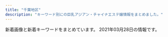 ```yaml
---
title: "千葉地区"
description: "キーワード別にの巨乳アジアン・チャイナエステ嬢情報をまとめました。"
---
```


新着画像と新着キーワードをまとめています。
2021年03月28日の情報です。

<DmmAffiliateIns />
<KeywordTable
  shops={
    [
    {
        "station": "JR\u5343\u8449\u99c5\u5317\u53e3",
        "name": "V\u611bP",
        "img_links": [
            "http://www.vaip.maesjp.com/images/face.jpg",
            "http://www.vaip.maesjp.com/photo_news/upimg/828115f9ba772202a9_0.jpg",
            "http://www.vaip.maesjp.com/files/015-02.jpg",
            "http://www.vaip.maesjp.com/files/012.jpg",
            "http://www.vaip.maesjp.com/files/008.jpg",
            "http://www.vaip.maesjp.com/images/news.jpg",
            "http://www.vaip.maesjp.com/files/014-02.jpg",
            "http://www.vaip.maesjp.com/files/003-02.jpg",
            "http://www.vaip.maesjp.com/photo_news/upimg/734465fc8666c4483d_0.jpg",
            "http://www.vaip.maesjp.com/photo_news/upimg/953825f55ae9a0e4ee_0.jpg",
            "http://www.vaip.maesjp.com/photo_news/upimg/921485c650cc7719e5_0.jpg",
            "http://www.vaip.maesjp.com/images/mobile.jpg",
            "http://www.vaip.maesjp.com/files/016-02.jpg",
            "http://www.vaip.maesjp.com/files/009.jpg",
            "http://www.vaip.maesjp.com/files/014.jpg",
            "http://www.vaip.maesjp.com/photo_news/upimg/153565e27f919e0ee3_0.jpg",
            "http://www.vaip.maesjp.com/photo_news/upimg/954955e5f24838158a_0.jpg",
            "http://www.vaip.maesjp.com/images/shop/shop03.jpg",
            "http://www.vaip.maesjp.com/images/top.jpg",
            "http://www.vaip.maesjp.com/files/011-02.jpg",
            "http://www.vaip.maesjp.com/files/010-02.jpg",
            "http://www.vaip.maesjp.com/images/shop/shop04.jpg",
            "http://www.vaip.maesjp.com/files/002-02.jpg",
            "http://www.vaip.maesjp.com/photo_news/upimg/452175fb88d0354b20_0.jpg",
            "http://www.vaip.maesjp.com/files/016.jpg",
            "http://www.vaip.maesjp.com/files/006-02.jpg",
            "http://www.vaip.maesjp.com/files/012-02.jpg",
            "http://www.vaip.maesjp.com/files/008-02.jpg",
            "http://www.vaip.maesjp.com/photo_news/upimg/150275e06b09fbed04_0.jpg",
            "http://www.vaip.maesjp.com/files/001-02.jpg",
            "http://www.vaip.maesjp.com/files/010.jpg",
            "http://www.vaip.maesjp.com/files/009-02.jpg",
            "http://www.vaip.maesjp.com/files/013.jpg",
            "http://www.vaip.maesjp.com/photo_news/upimg/754985a09a8eff3433_0.jpg",
            "http://www.vaip.maesjp.com/files/002.jpg",
            "http://www.vaip.maesjp.com/photo_news/upimg/986755ed47ff3463be_0.jpg",
            "http://www.vaip.maesjp.com/images/s_staff.png",
            "http://www.vaip.maesjp.com/photo_news/upimg/863615f965ae64bcff_0.jpg",
            "http://www.vaip.maesjp.com/files/001.jpg",
            "http://www.vaip.maesjp.com/images/shop/shop01.jpg",
            "http://www.vaip.maesjp.com/files/006.jpg",
            "http://www.vaip.maesjp.com/files/003.jpg",
            "http://www.vaip.maesjp.com/images/shop/shop02.jpg",
            "http://www.vaip.maesjp.com/photo_news/upimg/123586028a836a26ba_0.jpg",
            "http://www.vaip.maesjp.com/files/004-02.jpg",
            "http://www.vaip.maesjp.com/files/015.jpg",
            "http://www.vaip.maesjp.com/files/013-02.jpg",
            "http://www.vaip.maesjp.com/photo_news/upimg/368285fe16e5563eb7_0.jpg",
            "http://www.vaip.maesjp.com/images/pick.jpg",
            "http://www.vaip.maesjp.com/files/004.jpg",
            "http://www.vaip.maesjp.com/photo_news/upimg/396395e4f8d1725631_0.jpg",
            "http://www.vaip.maesjp.com/files/011.jpg"
        ],
        "url": "http://www.vaip.maesjp.com/",
        "keywords": {
            "86": 12,
            "87": 15,
            "84": 3,
            "88": 3,
            "83": 9,
            "E": 3,
            "C": 21,
            "D": 18
        }
    },
    {
        "url": "http://peach-est.com/",
        "station": "JR\u7a32\u6bdb\u99c5\u6771\u53e3",
        "name": "\u30d4\u30fc\u30c1",
        "img_links": [
            "http://peach-est.com/room/r-5.jpg",
            "http://peach-est.com/staff/moe.jpg",
            "http://peach-est.com/staff/mimi.jpg",
            "http://peach-est.com/room/r-1.jpg",
            "http://peach-est.com/img/st1-1.jpg",
            "http://peach-est.com/staff/mina.jpg",
            "http://peach-est.com/images/staff/staff-1-3.jpg",
            "http://peach-est.com/staff/risa.jpg",
            "http://peach-est.com/img/index_06.jpg",
            "http://peach-est.com/staff/yuna.jpg",
            "http://peach-est.com/staff/yuyu.jpg",
            "http://peach-est.com/staff/ayaka.jpg",
            "http://peach-est.com/img/index_03.jpg",
            "http://peach-est.com/room/r-3.jpg",
            "http://peach-est.com/staff/rina.jpg",
            "http://peach-est.com/img/index22.jpg",
            "http://peach-est.com/staff/nana.jpg",
            "http://peach-est.com/staff/aki.jpg",
            "http://peach-est.com/room/r-6.jpg",
            "http://peach-est.com/img/index_09.jpg",
            "http://peach-est.com/staff/pic04.jpg"
        ],
        "keywords": {
            "C": 14,
            "85": 6
        }
    },
    {
        "keywords": {
            "88": 1,
            "85": 2,
            "D": 2,
            "86": 1,
            "H": 1
        },
        "img_links": [
            "http://biretter.xyz/static/picture/nav05.png",
            "http://biretter.xyz/static/picture/sp-qizu.png",
            "http://biretter.xyz/static/picture/m-top02.png",
            "http://biretter.xyz/uploads/200212/202007261153576_jpg_300X400.jpg",
            "http://biretter.xyz/uploads/200713/1-200G3125S5934.jpg",
            "http://biretter.xyz/static/picture/nav06.png",
            "http://biretter.xyz/uploads/200212/\u5fae\u4fe1\u56fe\u7247_20200730130355.jpg",
            "http://biretter.xyz/uploads/210323/1-210323131023340.jpg",
            "http://biretter.xyz/static/picture/m-top03.png",
            "http://biretter.xyz/static/picture/nav01.png",
            "http://biretter.xyz/static/picture/m-head03.png",
            "http://biretter.xyz/static/picture/nav03.png",
            "http://biretter.xyz/static/picture/nav04.png",
            "http://biretter.xyz/uploads/200212/\u00e5\u00be\u00ae\u00e4\u00bf\u00a1\u00e5\u009b\u00be\u00e7\u0089\u0087_20200730130355.jpg",
            "http://biretter.xyz/static/picture/nav02.png",
            "http://biretter.xyz/static/picture/sp-tel.png",
            "http://biretter.xyz/static/picture/m-top04.png"
        ],
        "name": "37.5\u2103",
        "url": "http://biretter.xyz/",
        "station": "\u5343\u8449\u4e2d\u592e\u99c5\u897f\u53e3"
    },
    {
        "station": "\u52dd\u7530\u53f0\u99c5\u5357\u53e3",
        "url": "http://hosigo.jpn.cm/",
        "img_links": [
            "http://hosigo.jpn.cm/images/top.jpg",
            "http://hosigo.jpn.cm/images/girl-z1.jpg",
            "http://hosigo.jpn.cm/images/nei_bj3.jpg",
            "http://hosigo.a1.ests.co/upload/sites/49/2021/03/2021031102585534-240x360.jpg",
            "http://hosigo.a1.ests.co/upload/sites/49/2021/03/2021032407024033-300x450.jpg",
            "http://hosigo.jpn.cm/images/s_staff.jpg",
            "http://hosigo.jpn.cm/i/images/newface1.jpg",
            "http://hosigo.jpn.cm/images/girl-z2.jpg",
            "http://hosigo.a1.ests.co/upload/sites/49/2021/03/2021031803155977-300x450.jpg",
            "http://hosigo.a1.ests.co/upload/sites/49/2021/03/2021031803155977-240x360.jpg",
            "http://hosigo.jpn.cm/images/time.png",
            "http://hosigo.a1.ests.co/upload/sites/49/2021/03/2021031102585534-300x450.jpg",
            "http://hosigo.a1.ests.co/upload/sites/49/2021/03/2021032407024033-240x360.jpg",
            "http://hosigo.jpn.cm/images/s_chedule.jpg",
            "http://hosigo.jpn.cm/images/movie.jpg",
            "http://hosigo.jpn.cm/images/mobile.jpg",
            "http://hosigo.jpn.cm/images/room-1.jpg",
            "http://hosigo.jpn.cm/images/nei_bj2.jpg",
            "http://hosigo.jpn.cm/images/room-3.jpg",
            "http://hosigo.jpn.cm/images/s_link.jpg",
            "http://hosigo.jpn.cm/images/s_news.jpg",
            "http://hosigo.jpn.cm/images/room-0.jpg",
            "http://hosigo.jpn.cm/images/s_staff1.jpg",
            "http://hosigo.jpn.cm/images/room-4.jpg"
        ],
        "name": "\u697d\u30fb\u3089\u304f",
        "keywords": {
            "D": 3,
            "\u80f8": 2,
            "85": 3,
            "C": 12
        }
    },
    {
        "name": "PAREO\u30fb\u30d1\u30ec\u30aa",
        "station": "JR\u897f\u5343\u8449\u99c5\u5357\u53e3",
        "img_links": [
            "http://pareo.ests.jp/images/room3.jpg",
            "http://pareo.ests.jp/images/room4.jpg",
            "http://pareo.ests.jp/images/mobile.jpg",
            "http://pareo.ests.jp/images/tit_staff.png",
            "http://pareo.ests.jp/images/sp_tit_news.png",
            "http://pareo.ests.jp/images/staff_bj4.png",
            "http://pareo.ests.jp/photos/sites/30/2021/03/202103091518084.jpg",
            "http://pareo.ests.jp/images/bian.png",
            "http://pareo.ests.jp/photos/sites/30/2021/03/2021032310381567.jpg",
            "http://pareo.ests.jp/images/room1.jpg",
            "http://pareo.ests.jp/images/staff_bj2.png",
            "http://pareo.ests.jp/photos/sites/30/2020/10/2020100416004380.jpg",
            "http://pareo.ests.jp/images/sp_top.jpg",
            "http://pareo.ests.jp/images/top.jpg",
            "http://pareo.ests.jp/photos/sites/30/2021/01/2021011713324531.jpg",
            "http://pareo.ests.jp/images/room2.jpg",
            "http://pareo.ests.jp/photos/sites/30/2021/01/2021010414173533.jpg"
        ],
        "keywords": {
            "D": 24,
            "86": 18,
            "E": 6,
            "87": 12
        },
        "url": "http://pareo.ests.jp/"
    },
    {
        "url": "http://es-littlefairy.xyz/",
        "keywords": {},
        "station": "\u4eac\u6210\u5927\u4e45\u4fdd\u99c5",
        "img_links": [
            "http://es-littlefairy.xyz/_src/31704981/sign.png",
            "http://es-littlefairy.xyz/_src/31705044/staff2.jpg",
            "http://es-littlefairy.xyz/_src/31705098/denpu.jpg",
            "http://es-littlefairy.xyz/_src/31705002/sign.png",
            "http://es-littlefairy.xyz/_src/31705017/staff7.jpg",
            "http://es-littlefairy.xyz/_src/31705102/sign.png",
            "http://es-littlefairy.xyz/_src/31704996/staff_line.png",
            "http://es-littlefairy.xyz/_src/31705056/nophoto.jpg",
            "http://es-littlefairy.xyz/_src/31705008/sign.png",
            "http://es-littlefairy.xyz/_src/31705070/sign.png",
            "http://es-littlefairy.xyz/_src/36400671/1.png",
            "http://es-littlefairy.xyz/_src/31704948/1.png",
            "http://es-littlefairy.xyz/_src/31704941/staff3.jpg",
            "http://es-littlefairy.xyz/_src/36400597/staff8.png",
            "http://es-littlefairy.xyz/_src/31705063/sign.png",
            "http://es-littlefairy.xyz/_src/31705015/staff_line.png",
            "http://es-littlefairy.xyz/_src/31704943/s1.png",
            "http://es-littlefairy.xyz/_src/31705034/nophoto.jpg",
            "http://es-littlefairy.xyz/_src/31704952/s3.png",
            "http://es-littlefairy.xyz/_src/31705037/staff_line.png",
            "http://es-littlefairy.xyz/_src/31704960/end1.png",
            "http://es-littlefairy.xyz/_src/31705081/sign.png",
            "http://es-littlefairy.xyz/_src/31705085/sign.png",
            "http://es-littlefairy.xyz/_src/31704940/staff2.jpg",
            "http://es-littlefairy.xyz/_src/31705106/sign.png",
            "http://es-littlefairy.xyz/_src/31705022/staff7.jpg",
            "http://es-littlefairy.xyz/_src/31705048/staff_line.png",
            "http://es-littlefairy.xyz/_src/31705026/staff_line.png",
            "http://es-littlefairy.xyz/_src/36400652/staff8.jpg",
            "http://es-littlefairy.xyz/_src/31705004/s_staff.png",
            "http://es-littlefairy.xyz/_src/36400656/staff8.jpg",
            "http://es-littlefairy.xyz/_src/31705021/staff7.jpg",
            "http://es-littlefairy.xyz/_src/31705045/nophoto.jpg",
            "http://es-littlefairy.xyz/_src/36400658/nophoto.jpg",
            "http://es-littlefairy.xyz/_src/31704938/s2.png",
            "http://es-littlefairy.xyz/_src/31705028/staff6.jpg",
            "http://es-littlefairy.xyz/_src/31705033/staff6.jpg",
            "http://es-littlefairy.xyz/_src/31705023/nophoto.jpg",
            "http://es-littlefairy.xyz/_src/31705055/staff3.jpg",
            "http://es-littlefairy.xyz/_src/31705039/staff2.jpg",
            "http://es-littlefairy.xyz/_src/31705054/staff3.jpg",
            "http://es-littlefairy.xyz/_src/36400663/staff_line.png",
            "http://es-littlefairy.xyz/_src/31705043/staff2.jpg",
            "http://es-littlefairy.xyz/_src/36400657/staff8.jpg",
            "http://es-littlefairy.xyz/_src/31704914/sign.png",
            "http://es-littlefairy.xyz/_src/31704946/3.png",
            "http://es-littlefairy.xyz/_src/31705032/staff6.jpg",
            "http://es-littlefairy.xyz/_src/31705011/staff8.png",
            "http://es-littlefairy.xyz/_src/31704942/staff8.jpg",
            "http://es-littlefairy.xyz/_src/31704998/staff8.png",
            "http://es-littlefairy.xyz/_src/31705013/nophoto.jpg",
            "http://es-littlefairy.xyz/_src/31705012/staff8.png",
            "http://es-littlefairy.xyz/_src/31704980/sign.png",
            "http://es-littlefairy.xyz/_src/31705050/staff3.jpg"
        ],
        "name": "\u512a\u30fb\u3086\u3046"
    },
    {
        "keywords": {
            "E": 3,
            "D": 12,
            "\u80f8": 2,
            "84": 6,
            "82": 6,
            "83": 9,
            "C": 6
        },
        "url": "https://www.harurelaxation.com/",
        "name": "HARU",
        "station": "JR\u8302\u539f\u99c5",
        "img_links": [
            "https://www.harurelaxation.com/prof/1/01.jpg",
            "https://www.harurelaxation.com/prof/5/02.jpg",
            "https://www.harurelaxation.com/img/all/loader.png",
            "https://www.harurelaxation.com/prof/6/02.jpg",
            "https://www.harurelaxation.com/prof/1/02.jpg",
            "https://www.harurelaxation.com/prof/5/top.jpg",
            "https://www.harurelaxation.com/prof/6/top.jpg",
            "https://www.harurelaxation.com/prof/9/01.jpg",
            "https://www.harurelaxation.com/prof/8/top.jpg",
            "https://www.harurelaxation.com/prof/3/02.jpg",
            "https://www.harurelaxation.com/prof/3/top.jpg",
            "https://www.harurelaxation.com/prof/7/01.jpg",
            "https://www.harurelaxation.com/prof/3/01.jpg",
            "https://www.harurelaxation.com/prof/8/01.jpg",
            "https://www.harurelaxation.com/prof/7/02.jpg",
            "https://www.harurelaxation.com/img/tmp/sns_bt1.png",
            "https://www.harurelaxation.com/prof/7/top.jpg",
            "https://www.harurelaxation.com/prof/1/top.jpg",
            "https://www.harurelaxation.com/prof/9/top.jpg",
            "https://www.harurelaxation.com/prof/6/01.jpg",
            "https://www.harurelaxation.com/prof/5/01.jpg",
            "https://www.harurelaxation.com/prof/8/02.jpg",
            "https://www.harurelaxation.com/img/tmp/sns_bt2.png"
        ]
    },
    {
        "name": "\u30e4\u30fc\u30db\u30fc",
        "keywords": {
            "86": 3,
            "D": 3,
            "88": 1,
            "E": 1
        },
        "station": "\u516b\u5343\u4ee3\u53f0\u99c5\u6771\u53e3",
        "img_links": [
            "http://aroma-esthe.blue/img/no.png",
            "http://aroma-esthe.blue/img/sm.jpg",
            "http://aroma-esthe.blue/img/st3.jpg",
            "http://aroma-esthe.blue/img/top.jpg",
            "http://aroma-esthe.blue/img/st4.jpg",
            "http://aroma-esthe.blue/img/f1.jpg",
            "http://aroma-esthe.blue/img/t5.jpg",
            "http://aroma-esthe.blue/img/t6.jpg",
            "http://aroma-esthe.blue/img/t1.jpg",
            "http://aroma-esthe.blue/img/stt1.jpg",
            "http://aroma-esthe.blue/img/stt3.jpg",
            "http://aroma-esthe.blue/img/noo.png",
            "http://aroma-esthe.blue/img/nosta.jpg",
            "http://aroma-esthe.blue/img/st1.jpg",
            "http://aroma-esthe.blue/img/t4.jpg",
            "http://aroma-esthe.blue/img/t2.jpg",
            "http://aroma-esthe.blue/img/t3.jpg",
            "http://aroma-esthe.blue/img/st2.jpg"
        ],
        "url": "http://aroma-esthe.blue"
    },
    {
        "name": "\u840c\u611b -\u3082\u3048\u3042\u3044-",
        "url": "http://moeai.est888.com/",
        "img_links": [
            "http://moeai.est888.com/css/nav/nav-005.png",
            "http://moeai.est888.com/css/staff/staff06-a.jpg",
            "http://moeai.est888.com/css/staff/staff005-a.jpg",
            "http://moeai.est888.com/css/staff/staff02-a.jpg",
            "http://moeai.est888.com/css/staff/staff04.jpg",
            "http://moeai.est888.com/css/staff/staff005.jpg",
            "http://moeai.est888.com/css/top-right01.jpg",
            "http://moeai.est888.com/css/staff/staff11-a.jpg",
            "http://moeai.est888.com/css/staff/staff07.jpg",
            "http://moeai.est888.com/css/staff/staff08.jpg",
            "http://moeai.est888.com/css/staff/staff02.jpg",
            "http://moeai.est888.com/css/staff/staff08-a.jpg",
            "http://moeai.est888.com/css/nav/nav-001.png",
            "http://moeai.est888.com/css/nav/nav-003.png",
            "http://moeai.est888.com/css/staff/staff10.jpg",
            "http://moeai.est888.com/css/nav/nav-004.png",
            "http://moeai.est888.com/css/staff/staff04-a.jpg",
            "http://moeai.est888.com/css/staff/staff01-a.jpg",
            "http://moeai.est888.com/css/staff/staff11.jpg",
            "http://moeai.est888.com/css/staff/staff01.jpg",
            "http://moeai.est888.com/css/staff/staff06.jpg",
            "http://moeai.est888.com/css/staff/staff09-a.jpg",
            "http://moeai.est888.com/css/tel01.png",
            "http://moeai.est888.com/css/staff/staff10-a.jpg",
            "http://moeai.est888.com/css/nav/nav-006.png",
            "http://moeai.est888.com/css/nav/nav-002.png",
            "http://moeai.est888.com/css/staff/staff003.jpg",
            "http://moeai.est888.com/css/staff/staff07-a.jpg",
            "http://moeai.est888.com/css/staff/staff003-a.jpg",
            "http://moeai.est888.com/css/staff/staff09.jpg",
            "http://moeai.est888.com/css/osusume-09.jpg"
        ],
        "station": "\u5343\u8449\u4e2d\u592e\u99c5\u6771\u53e3",
        "keywords": {
            "D": 3,
            "89": 5,
            "92": 2,
            "E": 8,
            "90": 4
        }
    },
    {
        "name": "\u60a0\u697d",
        "img_links": [
            "http://yuraku.xyz/_src/18967463/_dsf3390.jpg",
            "http://yuraku.xyz/_src/18967518/_dsf3386.jpg",
            "http://yuraku.xyz/_src/18967495/img20170725223357156708.png",
            "http://yuraku.xyz/_src/18967448/cam.jpg",
            "http://yuraku.xyz/_src/18967452/2.png",
            "http://yuraku.xyz/_src/18967447/_x1m6343.jpg",
            "http://yuraku.xyz/_src/18967465/_dsf3386.jpg",
            "http://yuraku.xyz/_src/18967469/news.png",
            "http://yuraku.xyz/_src/18967497/sign.png",
            "http://yuraku.xyz/_src/18967464/_dsf3394.jpg",
            "http://yuraku.xyz/_src/18967520/_dsf3394.jpg",
            "http://yuraku.xyz/_src/36849610/wechatimg195.jpg",
            "http://yuraku.xyz/_src/18967446/img_2990.jpg",
            "http://yuraku.xyz/_src/18967486/sign-1.jpg",
            "http://yuraku.xyz/_src/18967454/3.png",
            "http://yuraku.xyz/_src/18967514/_dsf3393.jpg",
            "http://yuraku.xyz/_src/35726664/cam.jpg",
            "http://yuraku.xyz/_src/18967502/img20170726111759249054.png",
            "http://yuraku.xyz/_src/18967450/top1.1.png",
            "http://yuraku.xyz/_src/18967516/_dsf3390.jpg",
            "http://yuraku.xyz/_src/18967466/img20170725121742291421.png",
            "http://yuraku.xyz/_src/18967460/5.png",
            "http://yuraku.xyz/_src/18967479/sign-1.jpg",
            "http://yuraku.xyz/_src/18967522/img20170726235401893025.png",
            "http://yuraku.xyz/_src/18967510/img20170726235401893025.png",
            "http://yuraku.xyz/_src/18967458/1.png",
            "http://yuraku.xyz/_src/18967484/img20170725142644542149.png",
            "http://yuraku.xyz/_src/51453457/wechatimg458.jpg",
            "http://yuraku.xyz/_src/20882127/img_3017.jpg",
            "http://yuraku.xyz/_src/18967526/sign.png",
            "http://yuraku.xyz/_src/53238401/wechatimg487.jpg",
            "http://yuraku.xyz/_src/36866010/wechatimg196.jpg",
            "http://yuraku.xyz/_src/18967527/sign.png",
            "http://yuraku.xyz/_src/20882128/img_2891.jpg",
            "http://yuraku.xyz/_src/18967456/4.png"
        ],
        "url": "http://yuraku.xyz/",
        "keywords": {},
        "station": "\u5343\u8449\u4e2d\u592e\u99c5\u6771\u53e3"
    },
    {
        "name": "\u7f8e\u3057\u3044\u30ec\u30c7\u30a3\u30fc",
        "url": "http://aroma-massage.tokyo/",
        "station": "JR\u7a32\u6bdb\u99c5\u6771\u53e3",
        "keywords": {},
        "img_links": [
            "http://aroma-massage.tokyo/css/m-top02.jpg",
            "http://aroma-massage.tokyo/css/m-right.jpg",
            "http://aroma-massage.tokyo/css/staff/staff09.png",
            "http://aroma-massage.tokyo/css/staff/staff03.png",
            "http://aroma-massage.tokyo/css/staff/staff12.png",
            "http://aroma-massage.tokyo/css/staff/staff08.png",
            "http://aroma-massage.tokyo/css/m-top-right02.jpg",
            "http://aroma-massage.tokyo/css/m-left.jpg",
            "http://aroma-massage.tokyo/css/m-top-right03.jpg",
            "http://aroma-massage.tokyo/css/m-top-right01.jpg",
            "http://aroma-massage.tokyo/css/top-left01.jpg",
            "http://aroma-massage.tokyo/css/staff/staff07.png",
            "http://aroma-massage.tokyo/css/m-yejiao.jpg",
            "http://aroma-massage.tokyo/css/m-top-right04.jpg",
            "http://aroma-massage.tokyo/css/staff/staff05.png",
            "http://aroma-massage.tokyo/css/staff/staff01.png",
            "http://aroma-massage.tokyo/css/staff/staff06.png",
            "http://aroma-massage.tokyo/images/call.png",
            "http://aroma-massage.tokyo/css/m-head.jpg"
        ]
    },
    {
        "keywords": {},
        "url": "http://estela-spa.ests.jp/",
        "img_links": [],
        "name": "\u30eb\u30d3\u30fc",
        "station": "\u5343\u8449\u4e2d\u592e\u99c5\u897f\u53e3"
    },
    {
        "url": "http://www.mosimosi.esturl.com/",
        "img_links": [
            "http://www.mosimosi.esturl.com/files/016.jpg",
            "http://www.mosimosi.esturl.com/img/nav-004.png",
            "http://www.mosimosi.esturl.com/img/tel.png",
            "http://www.mosimosi.esturl.com/img/nav-003.png",
            "http://www.mosimosi.esturl.com/img/nav-005.png",
            "http://www.mosimosi.esturl.com/img/nav-002.png",
            "http://www.mosimosi.esturl.com/files/018.jpg",
            "http://www.mosimosi.esturl.com/files/011.jpg",
            "http://www.mosimosi.esturl.com/img/stt.jpg",
            "http://www.mosimosi.esturl.com/files/017.jpg",
            "http://www.mosimosi.esturl.com/files/020.jpg",
            "http://www.mosimosi.esturl.com/files/015.jpg",
            "http://www.mosimosi.esturl.com/files/022.jpg",
            "http://www.mosimosi.esturl.com/img/stb.jpg",
            "http://www.mosimosi.esturl.com/files/021.jpg",
            "http://www.mosimosi.esturl.com/img/nav-006.png",
            "http://www.mosimosi.esturl.com/files/014.jpg",
            "http://www.mosimosi.esturl.com/img/nav-001.png",
            "http://www.mosimosi.esturl.com/img/top01.png",
            "http://www.mosimosi.esturl.com/files/019.jpg"
        ],
        "keywords": {
            "E": 2,
            "87": 8,
            "89": 1,
            "D": 8,
            "90": 1
        },
        "station": "JR\u6d25\u7530\u6cbc\u99c5\u5317\u53e3",
        "name": "\u3082\u3057\u3082\u3057Baby"
    },
    {
        "keywords": {
            "87": 8,
            "D": 14,
            "85": 2,
            "86": 6,
            "84": 2,
            "C": 20
        },
        "img_links": [
            "http://www.lovegame.iesjp.com/files/011.jpg",
            "http://www.lovegame.iesjp.com/files/025.jpg",
            "http://www.lovegame.iesjp.com/img/goback.jpg",
            "http://www.lovegame.iesjp.com/img/btn_side_mobile.jpg",
            "http://www.lovegame.iesjp.com/files/025-02.jpg",
            "http://www.lovegame.iesjp.com/files/029.jpg",
            "http://www.lovegame.iesjp.com/img/ttl_news.png",
            "http://www.lovegame.iesjp.com/files/002-02.jpg",
            "http://www.lovegame.iesjp.com/files/040-02.jpg",
            "http://www.lovegame.iesjp.com/images/slider/1.jpg",
            "http://www.lovegame.iesjp.com/files/046.jpg",
            "http://www.lovegame.iesjp.com/files/024-02.jpg",
            "http://www.lovegame.iesjp.com/files/040.jpg",
            "http://www.lovegame.iesjp.com/files/002.jpg",
            "http://www.lovegame.iesjp.com/images/slider/3.jpg",
            "http://www.lovegame.iesjp.com/files/041.jpg",
            "http://www.lovegame.iesjp.com/files/024.jpg",
            "http://www.lovegame.iesjp.com/files/046-02.jpg",
            "http://www.lovegame.iesjp.com/files/041-02.jpg",
            "http://www.lovegame.iesjp.com/img/btn_blog.png",
            "http://www.lovegame.iesjp.com/img/pickup.jpg",
            "http://www.lovegame.iesjp.com/files/029-02.jpg",
            "http://www.lovegame.iesjp.com/images/slider/2.jpg",
            "http://www.lovegame.iesjp.com/img/tel.png",
            "http://www.lovegame.iesjp.com/img/ttl_info.png",
            "http://www.lovegame.iesjp.com/files/011-02.jpg",
            "http://www.lovegame.iesjp.com/files/026.jpg",
            "http://www.lovegame.iesjp.com/files/026-02.jpg"
        ],
        "station": "JR\u7a32\u6bdb\u99c5\u6771\u53e3",
        "name": "\u30e9\u30d6\u30b2\u30fc\u30e0",
        "url": "http://www.lovegame.iesjp.com/"
    },
    {
        "name": "\u30c0\u30a4\u30e4\u30e2\u30f3\u30c9",
        "station": "JR\u6d25\u7530\u6cbc\u99c5\u5317\u53e3",
        "img_links": [
            "http://n-rlx.com/images/index_22.jpg",
            "http://n-rlx.com/images/info.jpg",
            "http://n-rlx.com/images/index_07.jpg",
            "http://n-rlx.com/girl/010.jpg",
            "http://n-rlx.com/images/index_06.jpg",
            "http://n-rlx.com/images/index_04.jpg",
            "http://n-rlx.com/images/rec.jpg",
            "http://n-rlx.com/images/info_11.jpg",
            "http://n-rlx.com/images/qr20190828190925748.png",
            "http://n-rlx.com/images/index_03.jpg",
            "http://n-rlx.com/images/index_16.jpg",
            "http://n-rlx.com/girl/012.jpg",
            "http://n-rlx.com/images/index_23.jpg",
            "http://n-rlx.com/images/index_05.jpg",
            "http://n-rlx.com/girl/011.jpg",
            "http://n-rlx.com/images/rec_11.jpg",
            "http://n-rlx.com/images/index_11.jpg",
            "http://n-rlx.com/images/index_02.jpg",
            "http://n-rlx.com/images/staff_11.jpg",
            "http://n-rlx.com/girl/09.jpg",
            "http://n-rlx.com/images/index_01.jpg",
            "http://n-rlx.com/girl/00.jpg",
            "http://n-rlx.com/images/03.jpg"
        ],
        "keywords": {},
        "url": "http://n-rlx.com/"
    },
    {
        "name": "Smile\u30fb\u30b9\u30de\u30a4\u30eb",
        "url": "http://smile.oks.bz/",
        "station": "\u5343\u8449\u4e2d\u592e\u99c5\u6771\u53e3",
        "keywords": {
            "E": 3,
            "85": 4,
            "87": 6,
            "83": 1,
            "86": 12,
            "D": 18,
            "C": 2
        },
        "img_links": [
            "http://smile.oks.bz/images/link.jpg",
            "http://smile.oks.bz/photos/sites/41/2019/12/2019122517061810.jpg",
            "http://smile.oks.bz/photos/sites/41/2020/10/2020101713162274.jpg",
            "http://smile.oks.bz/photos/sites/41/2019/09/2019090417583313.jpg",
            "http://smile.oks.bz/photos/sites/41/2020/11/2020110713394486.jpg",
            "http://smile.oks.bz/images/staff_line.jpg",
            "http://smile.oks.bz/photos/sites/41/2020/09/2020090213501227.jpg",
            "http://smile.oks.bz/photos/sites/41/2019/12/2019122517044066.jpg",
            "http://smile.oks.bz/images/s_news.jpg",
            "http://smile.oks.bz/photos/sites/41/2021/03/2021030812591776.jpg",
            "http://smile.oks.bz/photos/sites/41/2020/07/2020071417514615.jpg",
            "http://smile.oks.bz/photos/sites/41/2020/09/202009091902267.jpg",
            "http://smile.oks.bz/photos/sites/41/2019/08/201909231726370.jpg",
            "http://smile.oks.bz/photos/sites/41/2021/02/2021022713432946.jpg",
            "http://smile.oks.bz/photos/sites/41/2021/03/2021030812591776-356x475.jpg",
            "http://smile.oks.bz/photos/sites/41/2019/12/2019122516470912.jpg",
            "http://smile.oks.bz/photos/sites/41/2021/02/2021020310442052.jpg",
            "http://smile.oks.bz/photos/sites/41/2019/09/2019091314115844.jpg",
            "http://smile.oks.bz/photos/sites/41/2019/11/2019112410352437.jpg",
            "http://smile.oks.bz/photos/sites/41/2020/10/202010071446208.jpg",
            "http://smile.oks.bz/photos/sites/41/2021/01/2021010911025290.jpg",
            "http://smile.oks.bz/images/top.jpg",
            "http://smile.oks.bz/photos/sites/41/2021/02/2021020310442224.jpg",
            "http://smile.oks.bz/images/mobile.jpg",
            "http://smile.oks.bz/photos/sites/41/2019/12/2019122517044318.jpg",
            "http://smile.oks.bz/photos/sites/41/2021/01/2021012517065775.jpg",
            "http://smile.oks.bz/photos/sites/41/2019/09/2019091314105462.jpg",
            "http://smile.oks.bz/images/s_face.jpg",
            "http://smile.oks.bz/photos/sites/41/2020/01/2020012310224324.jpg",
            "http://smile.oks.bz/photos/sites/41/2021/02/2021022713432946-356x475.jpg"
        ]
    },
    {
        "url": "http://sakura.refle.shop/",
        "name": "\u685c",
        "img_links": [
            "http://www.aqut.sakura.ne.jp/sakura/wp-content/uploads/2021/02/640x905.jpg",
            "http://sakura.refle.shop/wp-content/uploads/2021/02/011e151d3ba49801a74fe2b21ee48dc-576x1024.jpg",
            "http://sakura.refle.shop/wp-content/uploads/2021/02/0ea1abb694e5c2ac70d0c9d9ba0fc0d-576x1024.jpg",
            "http://www.aqut.sakura.ne.jp/sakura/wp-content/uploads/2021/02/980x450.jpg",
            "http://sakura.refle.shop/wp-content/uploads/2021/02/u12114886473059552891fm26gp0.jpg",
            "http://sakura.refle.shop/wp-content/uploads/2021/02/5f3cb976bbb21a5669ff6bd1665841c-576x1024.jpg",
            "http://sakura.refle.shop/wp-content/uploads/2021/03/980x550-1-1.jpg",
            "http://sakura.refle.shop/wp-content/uploads/2021/02/fc01b0ad57f84753c67f9cbd1c39504-400x500.jpg",
            "http://sakura.refle.shop/wp-content/uploads/2021/02/u12114886473059552891fm26gp0-400x500.jpg",
            "http://sakura.refle.shop/wp-content/uploads/2021/02/srchttp___b-ssl.duitang.com_uploads_item_201707_09_20170709133530_RZM8K.jpeg",
            "http://sakura.refle.shop/wp-content/uploads/2021/02/8b0ef78fc6219c9d52b8cd277fcf96f-576x1024.jpg",
            "http://sakura.refle.shop/wp-content/uploads/2021/02/fc01b0ad57f84753c67f9cbd1c39504-576x1024.jpg",
            "http://sakura.refle.shop/wp-content/uploads/2021/02/8bfc95f3196ddfdafdcbf1188a8042e-576x1024.jpg",
            "http://sakura.refle.shop/wp-content/uploads/2021/02/u30667598442406118055fm26gp0.jpg",
            "http://sakura.refle.shop/wp-content/uploads/2021/02/28259450e36792ab9dc1c91eedf249b-576x1024.jpg"
        ],
        "keywords": {},
        "station": "\u9577\u6d66\u99c5\u5357\u53e3"
    },
    {
        "name": "Hani\u30fb\u30cf\u30cb",
        "keywords": {
            "85": 32,
            "86": 64,
            "87": 80,
            "F": 48,
            "88": 16,
            "\u30bb\u30af\u30b7\u30fc": 16,
            "D": 96,
            "E": 48,
            "C": 48,
            "84": 32,
            "89": 16
        },
        "img_links": [
            "http://hani.iest.info/photos/sites/18/2019/10/2019100602133570.jpg",
            "http://hani.iest.info/images/s3.jpg",
            "http://hani.iest.info/photos/sites/18/2019/12/2019122008033573.jpg",
            "http://hani.iest.info/photos/sites/18/2019/10/2019101407222356.jpg",
            "http://hani.iest.info/photos/sites/18/2019/10/2019100602133621.jpg",
            "http://hani.iest.info/photos/sites/18/2019/12/2019122008033171.jpg",
            "http://hani.iest.info/photos/sites/18/2020/06/2020060903502282.jpg",
            "http://hani.iest.info/images/room3.jpg",
            "http://hani.iest.info/photos/sites/18/2019/10/2019101407222923.jpg",
            "http://hani.iest.info/photos/sites/18/2019/12/2019120309530549.jpg",
            "http://hani.iest.info/photos/sites/18/2019/10/201910060213369.jpg",
            "http://hani.iest.info/images/room4.jpg",
            "http://hani.iest.info/photos/sites/18/2020/05/2020052207375063.jpg",
            "http://hani.iest.info/images/acc2.jpg",
            "http://hani.iest.info/photos/sites/18/2019/10/2019101903334729.jpg",
            "http://hani.iest.info/photos/sites/18/2020/06/2020060903502311.jpg",
            "http://hani.iest.info/photos/sites/18/2020/04/2020040603065891.jpg",
            "http://hani.iest.info/photos/sites/18/2019/12/201912200803389.jpg",
            "http://hani.iest.info/images/acc3.jpg",
            "http://hani.iest.info/images/room1.jpg",
            "http://hani.iest.info/photos/sites/18/2019/11/2019112910073821.jpg",
            "http://hani.iest.info/photos/sites/18/2020/06/2020060903502382.jpg",
            "http://hani.iest.info/photos/sites/18/2019/10/2019100602133354.jpg",
            "http://hani.iest.info/images/acc1.jpg",
            "http://hani.iest.info/photos/sites/18/2019/10/2019100602133829.jpg",
            "http://hani.iest.info/images/room2.jpg",
            "http://hani.iest.info/photos/sites/18/2020/04/2020040603070417.jpg",
            "http://hani.iest.info/photos/sites/18/2019/10/201910060213371.jpg",
            "http://hani.iest.info/photos/sites/18/2020/02/2020022704442031.jpg",
            "http://hani.iest.info/images/mobile.jpg",
            "http://hani.iest.info/photos/sites/18/2019/10/2019100602133666.jpg",
            "http://hani.iest.info/images/s_staff.png",
            "http://hani.iest.info/images/news.png",
            "http://hani.iest.info/photos/sites/18/2019/10/201910060213393.jpg",
            "http://hani.iest.info/images/s_link.png",
            "http://hani.iest.info/images/s1.jpg",
            "http://hani.iest.info/images/top.png",
            "http://hani.iest.info/photos/sites/18/2020/02/2020022704441935.jpg"
        ],
        "station": "JR\u897f\u5343\u8449\u99c5\u5357\u53e3",
        "url": "http://hani.iest.info/"
    },
    {
        "img_links": [
            "http://cherry.estheya.com/css/staff/staff11-c.jpg",
            "http://cherry.estheya.com/css/nav/nav-00002.jpg",
            "http://cherry.estheya.com/css/staff/staff07-c.jpg",
            "http://cherry.estheya.com/css/tel.png",
            "http://cherry.estheya.com/css/head01.jpg",
            "http://cherry.estheya.com/css/cam-001.jpg",
            "http://cherry.estheya.com/css/staff/staff009-b.jpg",
            "http://cherry.estheya.com/css/staff/staff07-a.jpg",
            "http://cherry.estheya.com/css/staff/staff00004-a.jpg",
            "http://cherry.estheya.com/css/nav/nav-006.jpg",
            "http://cherry.estheya.com/css/nav/nav-0004.jpg",
            "http://cherry.estheya.com/css/nav/nav-0001.jpg",
            "http://cherry.estheya.com/css/staff/staff11-b.jpg",
            "http://cherry.estheya.com/css/nav/nav-00003.jpg",
            "http://cherry.estheya.com/css/staff/staff11-a.jpg",
            "http://cherry.estheya.com/css/staff/staff009-a.jpg",
            "http://cherry.estheya.com/css/staff/staff005-a.jpg",
            "http://cherry.estheya.com/css/staff/staff07-b.jpg",
            "http://cherry.estheya.com/css/staff/staff0009-c.jpg",
            "http://cherry.estheya.com/css/top003.jpg",
            "http://cherry.estheya.com/css/nav/nav-0005.jpg"
        ],
        "name": "\u30c1\u30a7\u30ea\u30fc",
        "station": "JR\u56db\u8857\u9053\u99c5\u5317\u53e3",
        "keywords": {
            "88": 12,
            "90": 12,
            "91": 12,
            "C": 24,
            "92": 12,
            "86": 12,
            "D": 24,
            "G": 12,
            "E": 12
        },
        "url": "http://cherry.estheya.com/"
    },
    {
        "keywords": {
            "D": 5
        },
        "station": "JR\u5e55\u5f35\u672c\u90f7\u99c5\u6771\u53e3",
        "name": "Kagei -\u30ab\u30b2-",
        "url": "http://aroma-massage.biz/",
        "img_links": [
            "http://aroma-massage.biz/images/cg04.jpg",
            "http://aroma-massage.biz/images/tit3.jpg",
            "http://aroma-massage.biz/images/m1.png",
            "http://aroma-massage.biz/images/tit6.jpg",
            "http://aroma-massage.biz/images/m4.png",
            "http://aroma-massage.biz/images/r2.jpg",
            "http://aroma-massage.biz/images/m6.png",
            "http://aroma-massage.biz/images/ro.jpg",
            "http://aroma-massage.biz/images/spt.png",
            "http://aroma-massage.biz/images/stat.jpg",
            "http://aroma-massage.biz/images/r1.jpg",
            "http://aroma-massage.biz/images/tm.jpg",
            "http://aroma-massage.biz/images/fla.jpg",
            "http://aroma-massage.biz/images/m2.png",
            "http://aroma-massage.biz/images/cg05.jpg",
            "http://aroma-massage.biz/images/bur.jpg",
            "http://aroma-massage.biz/images/m3.png",
            "http://aroma-massage.biz/images/top.png",
            "http://aroma-massage.biz/images/cg01.jpg",
            "http://aroma-massage.biz/images/tit5.jpg",
            "http://aroma-massage.biz/images/stal.jpg",
            "http://aroma-massage.biz/images/cg02.jpg",
            "http://aroma-massage.biz/images/tit4.jpg",
            "http://aroma-massage.biz/images/m5.png",
            "http://aroma-massage.biz/images/cg03.jpg",
            "http://aroma-massage.biz/images/tit2.jpg",
            "http://aroma-massage.biz/images/cg051.jpg",
            "http://aroma-massage.biz/images/accl.jpg",
            "http://aroma-massage.biz/images/no.png",
            "http://aroma-massage.biz/images/bul.jpg"
        ]
    },
    {
        "url": "http://tsukinokoi.tyo.ac/",
        "img_links": [
            "http://tsukinokoi.a1.tyo.ac/upload/sites/10/2016/12/staff1.jpg",
            "http://tsukinokoi.tyo.ac/images/s_pick.png",
            "http://tsukinokoi.tyo.ac/images/info1.png",
            "http://tsukinokoi.tyo.ac/images/new.png",
            "http://tsukinokoi.tyo.ac/images/s_staff.png",
            "http://tsukinokoi.a1.tyo.ac/upload/sites/10/2016/12/staff1-280x411.jpg",
            "http://tsukinokoi.a1.tyo.ac/upload/sites/10/2016/12/staff2-280x411.jpg",
            "http://tsukinokoi.a1.tyo.ac/upload/sites/10/2016/12/staff2.jpg",
            "http://tsukinokoi.tyo.ac/images/top.png",
            "http://tsukinokoi.tyo.ac/images/s_news.png"
        ],
        "keywords": {
            "C": 7
        },
        "station": "\u4eac\u6210\u81fc\u4e95\u99c5\u5317\u53e3",
        "name": "\u6708\u306e\u604b"
    },
    {
        "station": "JR\u7a32\u6bdb\u99c5\u6771\u53e3",
        "img_links": [
            "http://www.oggi.relaxmens.com/img/tel.png",
            "http://www.oggi.relaxmens.com/img/nav-005.png",
            "http://www.oggi.relaxmens.com/img/nav-001.png",
            "http://www.oggi.relaxmens.com/img/nav-003.png",
            "http://www.oggi.relaxmens.com/img/stb.jpg",
            "http://www.oggi.relaxmens.com/files/012.jpg",
            "http://www.oggi.relaxmens.com/files/013.jpg",
            "http://www.oggi.relaxmens.com/files/015.jpg",
            "http://www.oggi.relaxmens.com/img/top01.png",
            "http://www.oggi.relaxmens.com/img/nav-004.png",
            "http://www.oggi.relaxmens.com/files/002.jpg",
            "http://www.oggi.relaxmens.com/files/005.jpg",
            "http://www.oggi.relaxmens.com/img/nav-002.png",
            "http://www.oggi.relaxmens.com/img/stt.jpg",
            "http://www.oggi.relaxmens.com/img/nav-006.png",
            "http://www.oggi.relaxmens.com/files/001.jpg",
            "http://www.oggi.relaxmens.com/files/008.jpg"
        ],
        "keywords": {
            "87": 5,
            "86": 2,
            "D": 7
        },
        "url": "http://www.oggi.relaxmens.com/",
        "name": "OGGI \uff5e\u30aa\u30c3\u30b8\uff5e"
    },
    {
        "name": "with you",
        "url": "http://www.with-you.xyz/",
        "station": "JR\u5343\u8449\u99c5\u6771\u53e3",
        "img_links": [
            "http://www.with-you.xyz/ueditor/php/upload/image/20180508/1525743116677647.jpg",
            "http://www.with-you.xyz/Uploads/News/6058318102681.jpg",
            "http://www.with-you.xyz/Public/Reception/picture/pick_staff6.jpg",
            "http://www.with-you.xyz/Uploads/News/6029da8ea58af.jpg",
            "http://www.with-you.xyz/Uploads/News/604ef9c5646ef.jpg",
            "http://www.with-you.xyz/Uploads/News/5ffd0251c2433.jpg",
            "http://www.with-you.xyz/ueditor/php/upload/image/20180509/1525834473168892.png",
            "http://www.with-you.xyz/ueditor/php/upload/image/20180507/1525658576587164.png",
            "http://www.with-you.xyz/Public/Reception/picture/staff-bar.png",
            "http://www.with-you.xyz/Uploads/user/5aefb0da5df20.jpg",
            "http://www.with-you.xyz/Uploads/News/6020f6f77b88e.jpg",
            "http://www.with-you.xyz/Public/Reception/picture/news.png",
            "http://www.with-you.xyz/Uploads/News/60331355bced0.jpg",
            "http://www.with-you.xyz/ueditor/php/upload/image/20180507/1525658571678747.png",
            "http://www.with-you.xyz/ueditor/php/upload/image/20180508/1525743921831574.png",
            "http://www.with-you.xyz/Uploads/News/6005270408196.jpg",
            "http://www.with-you.xyz/Uploads/user/5aefb1192c299.jpg",
            "http://www.with-you.xyz/Uploads/News/600f7262727f6.jpg",
            "http://www.with-you.xyz/Uploads/News/603c771dd0d06.jpg",
            "http://www.with-you.xyz/Uploads/News/6018e6a2e615d.jpg",
            "http://www.with-you.xyz/Uploads/News/6045c8ad0f0ea.jpg",
            "http://www.with-you.xyz/Uploads/user/5aefb0beaf05c.jpg",
            "http://www.with-you.xyz/Uploads/user/5aefb12fd808d.jpg"
        ],
        "keywords": {
            "\u4e73": 3
        }
    },
    {
        "img_links": [
            "https://seiren.iest.info/images/ser1.jpg",
            "https://seiren.iest.info/images/top1.jpg",
            "https://seiren.iest.info/photos/sites/133/2021/03/2021032315085051.jpg",
            "https://seiren.iest.info/images/s_reruit.png",
            "https://seiren.iest.info/images/ser4.jpg",
            "https://seiren.iest.info/images/ser2.jpg",
            "https://seiren.iest.info/images/2.jpg",
            "https://seiren.iest.info/images/info.jpg",
            "https://seiren.iest.info/images/ser5.jpg",
            "https://seiren.iest.info/images/1.jpg",
            "https://seiren.iest.info/images/ser3.jpg",
            "https://seiren.iest.info/images/s_staff.png",
            "https://seiren.iest.info/images/top.jpg",
            "https://seiren.iest.info/photos/sites/133/2021/03/2021032315093942.jpg",
            "https://seiren.iest.info/photos/sites/133/2021/03/2021032315083051.jpg",
            "https://seiren.iest.info/images/ser6.jpg",
            "https://seiren.iest.info/photos/sites/133/2021/03/2021032315094477.jpg",
            "https://seiren.iest.info/images/news.png",
            "https://seiren.iest.info/images/mobile.jpg"
        ],
        "name": "\u6e05\u604b\u30fb\u30bb\u30a4\u30ec\u30f3",
        "station": "\u5343\u8449\u4e2d\u592e\u99c5\u6771\u53e3",
        "url": "https://seiren.iest.info/",
        "keywords": {
            "86": 6,
            "D": 8,
            "85": 2
        }
    },
    {
        "station": "JR\u56db\u8857\u9053\u99c5\u5317\u53e3",
        "name": "\u685c",
        "keywords": {
            "89": 16,
            "\u4e73": 12,
            "90": 8,
            "D": 16,
            "E": 24,
            "\u5de8\u4e73": 12,
            "\u30bb\u30af\u30b7\u30fc": 6,
            "87": 16
        },
        "url": "http://www.sakura-relax.xyz/",
        "img_links": [
            "http://www.sakura-relax.xyz/images/m4.jpg",
            "http://www.sakura-relax.xyz/files/011.jpg",
            "http://www.sakura-relax.xyz/images/rsubt6.png",
            "http://www.sakura-relax.xyz/images/rsubt4.png",
            "http://www.sakura-relax.xyz/files/030-02.jpg",
            "http://www.sakura-relax.xyz/images/m2.jpg",
            "http://www.sakura-relax.xyz/images/tel2.png",
            "http://www.sakura-relax.xyz/images/slider-img001.jpg",
            "http://www.sakura-relax.xyz/files/030.jpg",
            "http://www.sakura-relax.xyz/images/rsubt3.png",
            "http://www.sakura-relax.xyz/images/m1.jpg",
            "http://www.sakura-relax.xyz/images/b-online.png",
            "http://www.sakura-relax.xyz/photo_news/upimg/215885f1a37aac2e3e_0.jpg",
            "http://www.sakura-relax.xyz/images/m6.jpg",
            "http://www.sakura-relax.xyz/files/031.jpg",
            "http://www.sakura-relax.xyz/images/slider-img002.jpg",
            "http://www.sakura-relax.xyz/images/rsubt5.png",
            "http://www.sakura-relax.xyz/images/b-tel.png",
            "http://www.sakura-relax.xyz/files/031-02.jpg",
            "http://www.sakura-relax.xyz/photo_news/upimg/190185eb4f804163a1_0.jpg",
            "http://www.sakura-relax.xyz/photo_news/upimg/540985f71445468556_0.jpg",
            "http://www.sakura-relax.xyz/photo_news/upimg/826735f59e51ce9198_0.jpg",
            "http://www.sakura-relax.xyz/images/rsubt1.png",
            "http://www.sakura-relax.xyz/photo_news/upimg/827105ecc9fb6cdf66_0.jpg",
            "http://www.sakura-relax.xyz/files/032-02.jpg",
            "http://www.sakura-relax.xyz/images/m3.jpg",
            "http://www.sakura-relax.xyz/files/011-02.jpg",
            "http://www.sakura-relax.xyz/photo_news/upimg/779835eabd0b716dfc_0.jpg",
            "http://www.sakura-relax.xyz/images/rsubt7.png",
            "http://www.sakura-relax.xyz/photo_news/upimg/722845f04113e12e26_0.jpg",
            "http://www.sakura-relax.xyz/files/033-02.jpg",
            "http://www.sakura-relax.xyz/files/032.jpg",
            "http://www.sakura-relax.xyz/files/033.jpg",
            "http://www.sakura-relax.xyz/photo_news/upimg/96987600678235ec58_0.jpg",
            "http://www.sakura-relax.xyz/images/rsubt2.png"
        ]
    },
    {
        "img_links": [
            "http://www.fairy.esjoho.com/files/011-02.jpg",
            "http://www.fairy.esjoho.com/images/icon_tel.png",
            "http://www.fairy.esjoho.com/files/016.jpg",
            "http://www.fairy.esjoho.com/images/btn2.png",
            "http://www.fairy.esjoho.com/files/011-03.jpg",
            "http://www.fairy.esjoho.com/files/013-02.jpg",
            "http://www.fairy.esjoho.com/files/009.jpg",
            "http://www.fairy.esjoho.com/files/006.jpg",
            "http://www.fairy.esjoho.com/images/icon_info.png",
            "http://www.fairy.esjoho.com/files/001.jpg",
            "http://www.fairy.esjoho.com/files/016-02.jpg",
            "http://www.fairy.esjoho.com/files/013.jpg",
            "http://www.fairy.esjoho.com/common/images/photo03.jpg",
            "http://www.fairy.esjoho.com/files/020-03.jpg",
            "http://www.fairy.esjoho.com/images/mainImg_sub.jpg",
            "http://www.fairy.esjoho.com/files/016-03.jpg",
            "http://www.fairy.esjoho.com/common/images/photo02.jpg",
            "http://www.fairy.esjoho.com/files/009-03.jpg",
            "http://www.fairy.esjoho.com/files/011.jpg",
            "http://www.fairy.esjoho.com/files/001-02.jpg",
            "http://www.fairy.esjoho.com/files/001-03.jpg",
            "http://www.fairy.esjoho.com/files/009-02.jpg",
            "http://www.fairy.esjoho.com/files/020.jpg",
            "http://www.fairy.esjoho.com/files/020-02.jpg",
            "http://www.fairy.esjoho.com/images/korona.jpg",
            "http://www.fairy.esjoho.com/files/006-02.jpg",
            "http://www.fairy.esjoho.com/images/icon_top.png",
            "http://www.fairy.esjoho.com/files/013-03.jpg",
            "http://www.fairy.esjoho.com/files/006-03.jpg",
            "http://www.fairy.esjoho.com/images/icon_staff.png",
            "http://www.fairy.esjoho.com/common/images/photo01.jpg"
        ],
        "url": "http://www.fairy.esjoho.com/",
        "keywords": {
            "C": 4,
            "86": 12,
            "D": 24,
            "85": 4,
            "87": 12
        },
        "station": "\u516b\u5343\u4ee3\u53f0\u99c5\u6771\u53e3",
        "name": "HoneyLove\uff5e\u30cf\u30cb\u30fc\u30e9\u30d6\uff5e"
    },
    {
        "keywords": {
            "F": 1,
            "88": 1
        },
        "url": "http://rosabella.red/",
        "name": "\u9e97\u3046\u3089\u3089",
        "station": "JR\u7a32\u6bdb\u99c5\u6771\u53e3",
        "img_links": [
            "http://rosabella.red/_src/50390320/wechatimg1084.jpg",
            "http://rosabella.red/_src/40198025/download-5.jpg",
            "http://rosabella.red/_src/40198045/s_face.jpg",
            "http://rosabella.red/_src/40198029/s_pick.jpg",
            "http://rosabella.red/_src/54543219/wechatimg568.jpg",
            "http://rosabella.red/_src/40198590/wechatimg343.jpg",
            "http://rosabella.red/_src/52706170/wechatimg206.jpg",
            "http://rosabella.red/_src/40198588/wechatimg343.jpg",
            "http://rosabella.red/_src/40198065/wx00020615-171913%402x.png",
            "http://rosabella.red/_src/40198189/s_face.jpg",
            "http://rosabella.red/_src/40198214/s_pick.jpg",
            "http://rosabella.red/_src/52706495/wechatimg206.jpg",
            "http://rosabella.red/_src/40198591/wechatimg343.jpg",
            "http://rosabella.red/_src/51699442/wechatimg24_20210111165414829.jpg",
            "http://rosabella.red/_src/40198165/s_info.jpg",
            "http://rosabella.red/_src/44488629/cam-1.jpg",
            "http://rosabella.red/_src/40198186/s_pick.jpg",
            "http://rosabella.red/_src/54543228/wechatimg568.jpg",
            "http://rosabella.red/_src/54543221/wechatimg568.jpg",
            "http://rosabella.red/_src/40198080/s_face.jpg",
            "http://rosabella.red/_src/52706514/wechatimg206.jpg",
            "http://rosabella.red/_src/40198168/wx00020615-171913%402x.png",
            "http://rosabella.red/_src/40198015/download.jpg",
            "http://rosabella.red/_src/53868767/wechatimg1084.jpg",
            "http://rosabella.red/_src/40198017/download-1.jpg",
            "http://rosabella.red/_src/40198298/wechatimg343.jpg",
            "http://rosabella.red/_src/54543244/wechatimg568.jpg",
            "http://rosabella.red/_src/54543242/wechatimg568.jpg",
            "http://rosabella.red/_src/50390319/wechatimg1084.jpg",
            "http://rosabella.red/_src/40198073/s_pick.jpg",
            "http://rosabella.red/_src/40198159/s_pick.jpg",
            "http://rosabella.red/_src/53575334/3361616039248_.pic.jpg",
            "http://rosabella.red/_src/40198217/s_face.jpg",
            "http://rosabella.red/_src/40198192/s_info.jpg",
            "http://rosabella.red/_src/40198019/download-2.jpg",
            "http://rosabella.red/_src/53868762/wechatimg1084.jpg",
            "http://rosabella.red/_src/40198220/s_info.jpg",
            "http://rosabella.red/_src/51699441/wechatimg24_20210111165414829.jpg",
            "http://rosabella.red/_src/52706194/wechatimg206.jpg",
            "http://rosabella.red/_src/53575320/3361616039248_.pic.jpg",
            "http://rosabella.red/_src/54543224/wechatimg568.jpg",
            "http://rosabella.red/_src/49759165/wechatimg343.jpg",
            "http://rosabella.red/_src/40198093/wx00020615-171913%402x.png",
            "http://rosabella.red/_src/51699434/wechatimg24_20210111165414829.jpg",
            "http://rosabella.red/_src/51699437/wechatimg24_20210111165414829.jpg",
            "http://rosabella.red/_src/50390318/wechatimg1084.jpg",
            "http://rosabella.red/_src/53575326/3361616039248_.pic.jpg",
            "http://rosabella.red/_src/40198090/s_info.jpg",
            "http://rosabella.red/_src/40198195/wx00020615-171913%402x.png",
            "http://rosabella.red/_src/40198062/s_info.jpg",
            "http://rosabella.red/_src/40198223/wx00020615-171913%402x.png",
            "http://rosabella.red/_src/40198014/sign.png",
            "http://rosabella.red/_src/40198162/s_face.jpg",
            "http://rosabella.red/_src/40198143/s_staff01.jpg",
            "http://rosabella.red/_src/40198021/download-3.jpg",
            "http://rosabella.red/_src/51699415/wechatimg24_20210111165414829.jpg",
            "http://rosabella.red/_src/53575325/3361616039248_.pic.jpg",
            "http://rosabella.red/_src/51699440/wechatimg24_20210111165414829.jpg",
            "http://rosabella.red/_src/52706085/wechatimg206.jpg",
            "http://rosabella.red/_src/53575335/3361616039248_.pic.jpg",
            "http://rosabella.red/_src/53575246/3361616039248_.pic.jpg",
            "http://rosabella.red/_src/50390306/wechatimg1084.jpg",
            "http://rosabella.red/_src/52706195/wechatimg206.jpg",
            "http://rosabella.red/_src/52706193/wechatimg206.jpg",
            "http://rosabella.red/_src/53868760/wechatimg1084.jpg",
            "http://rosabella.red/_src/40198023/download-4.jpg",
            "http://rosabella.red/_src/53575336/3361616039248_.pic.jpg",
            "http://rosabella.red/_src/54543243/wechatimg568.jpg"
        ]
    },
    {
        "name": "\u3089\u304f\u3089\u304f",
        "station": "JR\u7a32\u6bdb\u99c5\u6771\u53e3",
        "img_links": [
            "http://www.rakuraku-inage.info/images/icon_top.png",
            "http://www.rakuraku-inage.info/images/icon_tel.png",
            "http://www.rakuraku-inage.info/files/063.jpg",
            "http://www.rakuraku-inage.info/images/mainImg_sub.jpg",
            "http://www.rakuraku-inage.info/files/047-03.jpg",
            "http://www.rakuraku-inage.info/images/icon_staff.png",
            "http://www.rakuraku-inage.info/common/images/photo03.jpg",
            "http://www.rakuraku-inage.info/files/021-02.jpg",
            "http://www.rakuraku-inage.info/files/062-02.jpg",
            "http://www.rakuraku-inage.info/images/btn2.png",
            "http://www.rakuraku-inage.info/files/061-02.jpg",
            "http://www.rakuraku-inage.info/common/images/photo02.jpg",
            "http://www.rakuraku-inage.info/files/062.jpg",
            "http://www.rakuraku-inage.info/files/047-02.jpg",
            "http://www.rakuraku-inage.info/images/icon_info.png",
            "http://www.rakuraku-inage.info/files/063-02.jpg",
            "http://www.rakuraku-inage.info/common/images/photo01.jpg",
            "http://www.rakuraku-inage.info/files/017.jpg",
            "http://www.rakuraku-inage.info/files/049-03.jpg",
            "http://www.rakuraku-inage.info/files/061.jpg",
            "http://www.rakuraku-inage.info/files/017-03.jpg",
            "http://www.rakuraku-inage.info/files/021.jpg",
            "http://www.rakuraku-inage.info/files/021-03.jpg",
            "http://www.rakuraku-inage.info/files/062-03.jpg",
            "http://www.rakuraku-inage.info/files/061-03.jpg",
            "http://www.rakuraku-inage.info/files/017-02.jpg",
            "http://www.rakuraku-inage.info/files/063-03.jpg",
            "http://www.rakuraku-inage.info/files/049-02.jpg",
            "http://www.rakuraku-inage.info/files/047.jpg",
            "http://www.rakuraku-inage.info/files/049.jpg"
        ],
        "url": "http://www.rakuraku-inage.info/",
        "keywords": {
            "88": 4,
            "87": 12,
            "85": 4,
            "D": 24,
            "C": 4,
            "86": 8
        }
    },
    {
        "name": "Leo",
        "url": "http://www.relax-leo.com/",
        "station": "\u52dd\u7530\u53f0\u99c5\u5357\u53e3",
        "img_links": [
            "http://www.relax-leo.com/img/material/top_t3.png",
            "http://www.relax-leo.com/files/021.jpg",
            "http://www.relax-leo.com/files/015.jpg",
            "http://www.relax-leo.com/thumbnails/023.jpg",
            "http://www.relax-leo.com/files/009-03.jpg",
            "http://www.relax-leo.com/thumbnails/008.jpg",
            "http://www.relax-leo.com/files/022-03.jpg",
            "http://www.relax-leo.com/files/009.jpg",
            "http://www.relax-leo.com/files/011-02.jpg",
            "http://www.relax-leo.com/thumbnails/010.jpg",
            "http://www.relax-leo.com/files/023-02.jpg",
            "http://www.relax-leo.com/thumbnails/022.jpg",
            "http://www.relax-leo.com/img/top/img_service_04.png",
            "http://www.relax-leo.com/files/022.jpg",
            "http://www.relax-leo.com/img/material/p7_ct1.png",
            "http://www.relax-leo.com/files/011-03.jpg",
            "http://www.relax-leo.com/img/material/gm1_rollout.png",
            "http://www.relax-leo.com/i/img/operation/img_service_02.png",
            "http://www.relax-leo.com/img/material/gm3_rollout.png",
            "http://www.relax-leo.com/files/010-03.jpg",
            "http://www.relax-leo.com/img/material/p2_ct1.png",
            "http://www.relax-leo.com/thumbnails/015.jpg",
            "http://www.relax-leo.com/i/img/operation/img_service_01.png",
            "http://www.relax-leo.com/files/015-03.jpg",
            "http://www.relax-leo.com/thumbnails/018.jpg",
            "http://www.relax-leo.com/img/material/p3_ct2.png",
            "http://www.relax-leo.com/img/material/gm4_rollout.png",
            "http://www.relax-leo.com/files/018.jpg",
            "http://www.relax-leo.com/img/top/img_service_01.png",
            "http://www.relax-leo.com/files/008.jpg",
            "http://www.relax-leo.com/img/material/frameback.png",
            "http://www.relax-leo.com/img/material/backlistbtn.png",
            "http://www.relax-leo.com/thumbnails/021.jpg",
            "http://www.relax-leo.com/files/019.jpg",
            "http://www.relax-leo.com/img/material/top_t5.png",
            "http://www.relax-leo.com/img/material/p4_ct1.png",
            "http://www.relax-leo.com/files/009-02.jpg",
            "http://www.relax-leo.com/img/material/top_pickback.png",
            "http://www.relax-leo.com/i/img/operation/img_service_04.png",
            "http://www.relax-leo.com/files/021-02.jpg",
            "http://www.relax-leo.com/img/material/top_t4.png",
            "http://www.relax-leo.com/files/019-02.jpg",
            "http://www.relax-leo.com/files/010-02.jpg",
            "http://www.relax-leo.com/files/023-03.jpg",
            "http://www.relax-leo.com/files/010.jpg",
            "http://www.relax-leo.com/files/022-02.jpg",
            "http://www.relax-leo.com/thumbnails/009.jpg",
            "http://www.relax-leo.com/files/015-02.jpg",
            "http://www.relax-leo.com/index4.jpg",
            "http://www.relax-leo.com/img/material/p5_ct1.png",
            "http://www.relax-leo.com/img/material/gm2_rollout.png",
            "http://www.relax-leo.com/img/top/img_service_02.png",
            "http://www.relax-leo.com/img/material/camp20201027.jpg",
            "http://www.relax-leo.com/files/008-02.jpg",
            "http://www.relax-leo.com/files/011.jpg",
            "http://www.relax-leo.com/files/019-03.jpg",
            "http://www.relax-leo.com/img/top/img_service_03.png",
            "http://www.relax-leo.com/files/008-03.jpg",
            "http://www.relax-leo.com/files/018-02.jpg",
            "http://www.relax-leo.com/files/023.jpg",
            "http://www.relax-leo.com/files/021-03.jpg",
            "http://www.relax-leo.com/thumbnails/011.jpg",
            "http://www.relax-leo.com/i/img/operation/img_service_03.png",
            "http://www.relax-leo.com/img/material/att.png",
            "http://www.relax-leo.com/img/material/gm6_rollout.png",
            "http://www.relax-leo.com/img/material/p3_ct1.png",
            "http://www.relax-leo.com/files/018-03.jpg",
            "http://www.relax-leo.com/img/material/gm5_rollout.png",
            "http://www.relax-leo.com/img/material/top_t1.png",
            "http://www.relax-leo.com/img/material/top_t2.png",
            "http://www.relax-leo.com/thumbnails/019.jpg",
            "http://www.relax-leo.com/img/material/age.png",
            "http://www.relax-leo.com/img/material/frames.png"
        ],
        "keywords": {
            "85": 24,
            "C": 13,
            "86": 12
        }
    },
    {
        "img_links": [
            "http://www.mint.esjp.info/files/003-02.jpg",
            "http://www.mint.esjp.info/images/mobile.jpg",
            "http://www.mint.esjp.info/files/003-03.jpg",
            "http://www.mint.esjp.info/files/003.jpg",
            "http://www.mint.esjp.info/files/002-02.jpg",
            "http://www.mint.esjp.info/images/interior_t.jpg",
            "http://www.mint.esjp.info/images/int2.jpg",
            "http://www.mint.esjp.info/files/002-03.jpg",
            "http://www.mint.esjp.info/files/002.jpg",
            "http://www.mint.esjp.info/images/staff_t.jpg",
            "http://www.mint.esjp.info/files/001.jpg",
            "http://www.mint.esjp.info/files/001-02.jpg",
            "http://www.mint.esjp.info/images/link_t.jpg",
            "http://www.mint.esjp.info/files/001-03.jpg",
            "http://www.mint.esjp.info/images/tel.jpg",
            "http://www.mint.esjp.info/images/sys1.jpg",
            "http://www.mint.esjp.info/images/news.jpg",
            "http://www.mint.esjp.info/images/head.jpg"
        ],
        "keywords": {
            "D": 3,
            "87": 1,
            "88": 1,
            "86": 1
        },
        "name": "\u30df\u30f3\u30c8",
        "url": "http://www.mint.esjp.info/",
        "station": "\u7fd2\u5fd7\u91ce\u99c5"
    },
    {
        "station": "\u4eac\u6210\u81fc\u4e95\u99c5\u5357\u53e3",
        "url": "http://nymphe-est.net/",
        "img_links": [
            "http://nymphe-est.net/img/st6.jpg",
            "http://nymphe-est.net/img/st2.jpg",
            "http://nymphe-est.net/img/no.png",
            "http://nymphe-est.net/img/sta2.jpg",
            "http://nymphe-est.net/img/r1.jpg",
            "http://nymphe-est.net/img/sta1.jpg",
            "http://nymphe-est.net/img/eve.jpg",
            "http://nymphe-est.net/img/sta6.jpg",
            "http://nymphe-est.net/img/fla.jpg",
            "http://nymphe-est.net/img/sta7.jpg",
            "http://nymphe-est.net/img/top.jpg",
            "http://nymphe-est.net/img/st7.jpg",
            "http://nymphe-est.net/img/st1.jpg"
        ],
        "name": "\u30af\u30ed\u30fc\u30d0\u30fc",
        "keywords": {
            "D": 4,
            "86": 9
        }
    },
    {
        "img_links": [
            "http://xn--cckzerb5br7a.net/images/cg05.jpg",
            "http://xn--cckzerb5br7a.net/images/cg03.jpg",
            "http://xn--cckzerb5br7a.net/images/cg01.jpg",
            "http://xn--cckzerb5br7a.net/images/bj3.jpg",
            "http://xn--cckzerb5br7a.net/images/cg02.jpg",
            "http://xn--cckzerb5br7a.net/images/cg04.jpg"
        ],
        "url": "http://xn--cckzerb5br7a.net/",
        "name": "\u685c",
        "station": "\u5317\u7fd2\u5fd7\u91ce\u99c5",
        "keywords": {
            "86": 3,
            "D": 3,
            "87": 1,
            "85": 1,
            "E": 2
        }
    },
    {
        "url": "http://sweety-est.com/",
        "keywords": {
            "D": 6,
            "86": 6
        },
        "img_links": [
            "http://sweety-est.com/images/nav-001.png",
            "http://sweety-est.com/images/nav-005.png",
            "http://sweety-est.com/images/cg06.jpg",
            "http://sweety-est.com/images/top001.png",
            "http://sweety-est.com/images/cg01.jpg",
            "http://sweety-est.com/images/cg02.jpg",
            "http://sweety-est.com/images/nav-004.png",
            "http://sweety-est.com/images/nav-003.png",
            "http://sweety-est.com/images/cg05.jpg",
            "http://sweety-est.com/images/no.png",
            "http://sweety-est.com/images/nav-002.png",
            "http://sweety-est.com/images/tel.png",
            "http://sweety-est.com/images/cg041.jpg",
            "http://sweety-est.com/images/cg03.jpg",
            "http://sweety-est.com/images/nav-006.png",
            "http://sweety-est.com/images/cg04.jpg"
        ],
        "name": "\u60a0\u60a0",
        "station": "JR\u5e55\u5f35\u99c5\u5317\u53e3"
    },
    {
        "keywords": {
            "D": 4,
            "E": 2,
            "84": 1,
            "85": 3,
            "C": 13,
            "86": 2,
            "88": 2
        },
        "station": "JR\u90fd\u8cc0\u99c5\u897f\u53e3",
        "img_links": [
            "http://genkidou-massage.work/sp/img/pic.jpg",
            "http://genkidou-massage.work/sp/img/st1.jpg",
            "http://genkidou-massage.work/img/st2.jpg",
            "http://genkidou-massage.work/img/st3.jpg",
            "http://genkidou-massage.work/img/s4.jpg",
            "http://genkidou-massage.work/sp/img/p2.jpg",
            "http://genkidou-massage.work/sp/img/t-a.jpg",
            "http://genkidou-massage.work/sp/img/time.jpg",
            "http://genkidou-massage.work/sp/img/t-o.jpg",
            "http://genkidou-massage.work/img/s1.jpg",
            "http://genkidou-massage.work/sp/img/tit.jpg",
            "http://genkidou-massage.work/sp/img/botton.jpg",
            "http://genkidou-massage.work/sp/img/t-t.jpg",
            "http://genkidou-massage.work/img/sta2.jpg",
            "http://genkidou-massage.work/sp/img/p1.jpg",
            "http://genkidou-massage.work/img/sta1.jpg",
            "http://genkidou-massage.work/img/st1.jpg",
            "http://genkidou-massage.work/sp/img/st4.jpg",
            "http://genkidou-massage.work/sp/img/tel.jpg",
            "http://genkidou-massage.work/sp/img/time2.jpg",
            "http://genkidou-massage.work/sp/img/t-r.jpg",
            "http://genkidou-massage.work/sp/img/info.jpg",
            "http://genkidou-massage.work/img/botton.jpg",
            "http://genkidou-massage.work/sp/img/cam.jpg",
            "http://genkidou-massage.work/img/nos.jpg",
            "http://genkidou-massage.work/img/st4.jpg",
            "http://genkidou-massage.work/img/s3.jpg",
            "http://genkidou-massage.work/sp/img/st2.jpg",
            "http://genkidou-massage.work/sp/img/t-s.jpg",
            "http://genkidou-massage.work/img/sta4.jpg",
            "http://genkidou-massage.work/sp/img/sys.jpg",
            "http://genkidou-massage.work/sp/img/add.jpg",
            "http://genkidou-massage.work/sp/img/st3.jpg",
            "http://genkidou-massage.work/sp/img/pc.jpg",
            "http://genkidou-massage.work/img/pickup20.jpg",
            "http://genkidou-massage.work/img/sta3.jpg",
            "http://genkidou-massage.work/sp/img/p3.jpg",
            "http://genkidou-massage.work/img/fla.jpg",
            "http://genkidou-massage.work/img/head.jpg",
            "http://genkidou-massage.work/img/xmas.png",
            "http://genkidou-massage.work/img/s2.jpg",
            "http://genkidou-massage.work/img/fla-2.jpg"
        ],
        "name": "\u5143\u6c17\u5802",
        "url": "http://genkidou-massage.work/"
    },
    {
        "keywords": {},
        "img_links": [
            "http://www.es-goi.click/images/sys3.jpg",
            "http://www.es-goi.click/img/hana1.jpg",
            "http://www.es-goi.click/images/sys2.jpg",
            "http://www.es-goi.click/images/mobile.jpg",
            "http://www.es-goi.click/images/interior_t.jpg",
            "http://www.es-goi.click/images/4.jpg",
            "http://www.es-goi.click/images/3.jpg",
            "http://www.es-goi.click/img/yuri1.jpg",
            "http://www.es-goi.click/images/staff_t.jpg",
            "http://www.es-goi.click/images/sys1.jpg",
            "http://www.es-goi.click/images/sys5.jpg",
            "http://www.es-goi.click/images/int1.jpg",
            "http://www.es-goi.click/images/sys4.jpg",
            "http://www.es-goi.click/img/emi1.jpg",
            "http://www.es-goi.click/images/head.jpg",
            "http://www.es-goi.click/images/news.jpg",
            "http://www.es-goi.click/images/int2.jpg",
            "http://www.es-goi.click/images/2.jpg",
            "http://www.es-goi.click/images/info.jpg",
            "http://www.es-goi.click/images/tr.jpg",
            "http://www.es-goi.click/img/rika1.jpg",
            "http://www.es-goi.click/images/line.jpg",
            "http://www.es-goi.click/images/1.jpg"
        ],
        "name": "\u9759\u5fc3\u5802\uff5e\u30bb\u30a4\u30b7\u30f3\u30c9\u30a6\uff5e",
        "url": "http://www.es-goi.click/",
        "station": "JR\u4e94\u4e95\u99c5\u6771\u53e3"
    },
    {
        "keywords": {
            "87": 4,
            "85": 1,
            "C": 1,
            "93": 2,
            "D": 6,
            "86": 2,
            "E": 1
        },
        "name": "\u5f69 \u3042\u3084",
        "url": "http://www.aya-esthe.xyz/",
        "img_links": [
            "http://www.aya-esthe.xyz/files/027-02.jpg",
            "http://www.aya-esthe.xyz/files/046-02.jpg",
            "http://www.aya-esthe.xyz/files/051.jpg",
            "http://www.aya-esthe.xyz/files/054.jpg",
            "http://www.aya-esthe.xyz/files/027.jpg",
            "http://www.aya-esthe.xyz/files/051-03.jpg",
            "http://www.aya-esthe.xyz/images/staff_t.jpg",
            "http://www.aya-esthe.xyz/images/link_t.jpg",
            "http://www.aya-esthe.xyz/files/003-02.jpg",
            "http://www.aya-esthe.xyz/files/005-03.jpg",
            "http://www.aya-esthe.xyz/images/sys1.jpg",
            "http://www.aya-esthe.xyz/files/054-03.jpg",
            "http://www.aya-esthe.xyz/images/interior_t.jpg",
            "http://www.aya-esthe.xyz/files/054-02.jpg",
            "http://www.aya-esthe.xyz/files/005.jpg",
            "http://www.aya-esthe.xyz/files/053-02.jpg",
            "http://www.aya-esthe.xyz/files/006-02.jpg",
            "http://www.aya-esthe.xyz/images/mobile.jpg",
            "http://www.aya-esthe.xyz/files/003.jpg",
            "http://www.aya-esthe.xyz/files/006.jpg",
            "http://www.aya-esthe.xyz/files/046.jpg",
            "http://www.aya-esthe.xyz/files/003-03.jpg",
            "http://www.aya-esthe.xyz/files/006-03.jpg",
            "http://www.aya-esthe.xyz/files/045-03.jpg",
            "http://www.aya-esthe.xyz/files/005-02.jpg",
            "http://www.aya-esthe.xyz/images/head.jpg",
            "http://www.aya-esthe.xyz/files/051-02.jpg",
            "http://www.aya-esthe.xyz/images/tel.jpg",
            "http://www.aya-esthe.xyz/images/int2.jpg",
            "http://www.aya-esthe.xyz/files/027-03.jpg",
            "http://www.aya-esthe.xyz/files/053.jpg",
            "http://www.aya-esthe.xyz/files/046-03.jpg",
            "http://www.aya-esthe.xyz/files/045-02.jpg",
            "http://www.aya-esthe.xyz/files/053-03.jpg",
            "http://www.aya-esthe.xyz/files/045.jpg",
            "http://www.aya-esthe.xyz/images/news.jpg"
        ],
        "station": "JR\u7a32\u6bdb\u99c5\u6771\u53e3"
    },
    {
        "img_links": [
            "https://eve.iest.info/photos/sites/86/2020/12/2020121105320296.jpg",
            "https://eve.iest.info/images/s_news.jpg",
            "https://eve.iest.info/photos/sites/86/2020/12/2020120704342237.jpg",
            "https://eve.iest.info/photos/sites/86/2021/02/2021021805312762.jpg",
            "https://eve.iest.info/photos/sites/86/2020/12/2020120704342160.jpg",
            "https://eve.iest.info/images/mobile.jpg",
            "https://eve.iest.info/images/s_staff.jpg",
            "https://eve.iest.info/images/top.jpg",
            "https://eve.iest.info/photos/sites/86/2020/12/2020120704342315.jpg",
            "https://eve.iest.info/photos/sites/86/2020/12/202012070434226.jpg"
        ],
        "url": "https://eve.iest.info/",
        "name": "\u30a4\u30d6",
        "keywords": {
            "87": 1,
            "85": 2,
            "86": 3,
            "D": 5,
            "E": 1
        },
        "station": "\u4eac\u6210\u5343\u8449\u4e2d\u592e\u99c5\u897f\u53e3"
    },
    {
        "keywords": {
            "86": 3,
            "C": 15,
            "87": 1,
            "D": 2
        },
        "station": "JR\u4e94\u4e95\u99c5\u897f\u53e3",
        "url": "http://www.yumegogoti.mensest.com/",
        "img_links": [
            "http://www.yumegogoti.mensest.com/files/004-02.jpg",
            "http://www.yumegogoti.mensest.com/files/001-02.jpg",
            "http://www.yumegogoti.mensest.com/files/004.jpg",
            "http://www.yumegogoti.mensest.com/images/shop/shop03.jpg",
            "http://www.yumegogoti.mensest.com/images/link.jpg",
            "http://www.yumegogoti.mensest.com/files/003.jpg",
            "http://www.yumegogoti.mensest.com/images/shop/shop05.jpg",
            "http://www.yumegogoti.mensest.com/images/shop/shop04.jpg",
            "http://www.yumegogoti.mensest.com/images/staff01.jpg",
            "http://www.yumegogoti.mensest.com/images/slider/3.jpg",
            "http://www.yumegogoti.mensest.com/images/slider/1.jpg",
            "http://www.yumegogoti.mensest.com/images/shop/shop02.jpg",
            "http://www.yumegogoti.mensest.com/files/002.jpg",
            "http://www.yumegogoti.mensest.com/files/001.jpg",
            "http://www.yumegogoti.mensest.com/files/002-02.jpg",
            "http://www.yumegogoti.mensest.com/images/tel.png",
            "http://www.yumegogoti.mensest.com/images/shop/shop01.jpg",
            "http://www.yumegogoti.mensest.com/images/movie.jpg",
            "http://www.yumegogoti.mensest.com/images/slider/2.jpg",
            "http://www.yumegogoti.mensest.com/images/guide.jpg",
            "http://www.yumegogoti.mensest.com/files/003-02.jpg"
        ],
        "name": "\u5922\u5fc3\u5730"
    },
    {
        "station": "\u4e09\u54b2\u99c5\u6771\u53e3",
        "img_links": [
            "http://nikity.xyz/uploads/210202/1-21020215563U25.jpg",
            "http://nikity.xyz/picture/room2.jpg",
            "http://nikity.xyz/picture/top.jpg",
            "http://nikity.xyz/uploads/210208/1-21020PU411Y7.jpg",
            "http://nikity.xyz/uploads/210202/1-21020215552R31.jpg",
            "http://nikity.xyz/picture/s_staff.jpg",
            "http://nikity.xyz/picture/room4.jpg",
            "http://nikity.xyz/uploads/210206/1-210206100255409.jpg",
            "http://nikity.xyz/uploads/210208/1-21020PU403V1.jpg",
            "http://nikity.xyz/picture/room1.jpg",
            "http://nikity.xyz/picture/room3.jpg",
            "http://nikity.xyz/uploads/210202/1-21020215543XH.jpg",
            "http://nikity.xyz/picture/s_shedule.jpg",
            "http://nikity.xyz/uploads/210206/1-210206100410V8.jpg",
            "http://nikity.xyz/picture/s_news.jpg"
        ],
        "url": "http://nikity.xyz/",
        "keywords": {
            "87": 1,
            "D": 4,
            "C": 8,
            "85": 5
        },
        "name": "\u7652\u3057\u5929\u4f7f"
    },
    {
        "keywords": {
            "86": 9,
            "88": 3,
            "C": 3,
            "D": 9
        },
        "station": "\u516b\u5343\u4ee3\u53f0\u99c5\u897f\u53e3",
        "url": "http://www.akizu.esjoho.com/",
        "img_links": [
            "http://www.akizu.esjoho.com/files/003-02.jpg",
            "http://www.akizu.esjoho.com/files/011.jpg",
            "http://www.akizu.esjoho.com/files/011-02.jpg",
            "http://www.akizu.esjoho.com/images/backlistbtn.png",
            "http://www.akizu.esjoho.com/files/011-03.jpg",
            "http://www.akizu.esjoho.com/images/mobile.jpg",
            "http://www.akizu.esjoho.com/files/003.jpg",
            "http://www.akizu.esjoho.com/files/007-02.jpg",
            "http://www.akizu.esjoho.com/images/coverGirlParts.png",
            "http://www.akizu.esjoho.com/files/007-03.jpg",
            "http://www.akizu.esjoho.com/files/012-03.jpg",
            "http://www.akizu.esjoho.com/files/003-03.jpg",
            "http://www.akizu.esjoho.com/files/012-02.jpg",
            "http://www.akizu.esjoho.com/files/012.jpg",
            "http://www.akizu.esjoho.com/files/007.jpg"
        ],
        "name": "\u79cb\u6708"
    },
    {
        "station": "\u516b\u5343\u4ee3\u53f0\u99c5\u897f\u53e3",
        "img_links": [
            "http://flower-esthe.net/img/t4.jpg",
            "http://flower-esthe.net/img/f1.jpg",
            "http://flower-esthe.net/img/st3.jpg",
            "http://flower-esthe.net/img/noo.png",
            "http://flower-esthe.net/img/top1.jpg",
            "http://flower-esthe.net/img/sm.jpg",
            "http://flower-esthe.net/img/st8.jpg",
            "http://flower-esthe.net/img/no.png",
            "http://flower-esthe.net/img/t3.jpg",
            "http://flower-esthe.net/img/t6.jpg",
            "http://flower-esthe.net/img/stt1.jpg",
            "http://flower-esthe.net/img/st2.jpg",
            "http://flower-esthe.net/img/st6.jpg",
            "http://flower-esthe.net/img/st4.jpg",
            "http://flower-esthe.net/img/t1.jpg",
            "http://flower-esthe.net/img/t2.jpg",
            "http://flower-esthe.net/img/nosta.jpg",
            "http://flower-esthe.net/img/r2.jpg",
            "http://flower-esthe.net/img/stt3.jpg",
            "http://flower-esthe.net/img/t5.jpg",
            "http://flower-esthe.net/img/r3.jpg",
            "http://flower-esthe.net/img/st1.jpg",
            "http://flower-esthe.net/img/r1.jpg",
            "http://flower-esthe.net/img/st7.jpg",
            "http://flower-esthe.net/img/r4.jpg"
        ],
        "keywords": {
            "86": 3,
            "87": 1,
            "E": 2,
            "88": 1,
            "D": 2,
            "C": 1
        },
        "name": "\u30b7\u30fc\u30af\u30ec\u30c3\u30c8\u30c7\u30fc\u30c8",
        "url": "http://flower-esthe.net/"
    },
    {
        "url": "http://kourakuenmise.com/",
        "keywords": {},
        "img_links": [
            "http://kourakuenmise.com/zp/img0012.jpg",
            "http://kourakuenmise.com/images/header_img.jpg",
            "http://kourakuenmise.com/zp/img005.jpg",
            "http://kourakuenmise.com/images/2078427_1.jpg",
            "http://kourakuenmise.com/zp/img011.jpg",
            "http://kourakuenmise.com/zp/img006.jpg",
            "http://kourakuenmise.com/images/46-11051416223130.jpg",
            "http://kourakuenmise.com/zp/img007.jpg",
            "http://kourakuenmise.com/zp/img0011.jpg",
            "http://kourakuenmise.com/zp/img012.jpg",
            "http://kourakuenmise.com/images/news_bj.jpg",
            "http://kourakuenmise.com/images/mobile.jpg"
        ],
        "name": "\u5eb7\u697d\u5712",
        "station": "\u9ad8\u6839\u6728\u6238\u99c5\u5317\u53e3"
    },
    {
        "station": "\u516c\u6d25\u306e\u675c\u99c5",
        "url": "http://www.madonna.work/",
        "img_links": [
            "http://www.madonna.work/images/tel.jpg",
            "http://www.madonna.work/images/ac1.jpg",
            "http://www.madonna.work/img/sora1.jpg",
            "http://www.madonna.work/images/ac2.jpg",
            "http://www.madonna.work/images/head.jpg",
            "http://www.madonna.work/images/1.jpg",
            "http://www.madonna.work/img/sasa1.jpg",
            "http://www.madonna.work/images/3.jpg",
            "http://www.madonna.work/images/ta.jpg",
            "http://www.madonna.work/images/rec1.jpg",
            "http://www.madonna.work/images/interior_t.jpg",
            "http://www.madonna.work/images/staff_t.jpg",
            "http://www.madonna.work/images/mobile.jpg",
            "http://www.madonna.work/images/int2.jpg",
            "http://www.madonna.work/images/int1.jpg",
            "http://www.madonna.work/images/2.jpg",
            "http://www.madonna.work/img/aya1.jpg",
            "http://www.madonna.work/images/rec2.jpg",
            "http://www.madonna.work/images/news.jpg"
        ],
        "name": "\u697d\u7652 \uff5e\u3089\u304f\u305b\u3093\uff5e",
        "keywords": {}
    },
    {
        "img_links": [
            "http://www.e-niko.work/images/2.jpg",
            "http://www.e-niko.work/images/int1.png",
            "http://www.e-niko.work/images/sys2.png",
            "http://www.e-niko.work/images/interior_t.jpg",
            "http://www.e-niko.work/images/line.png",
            "http://www.e-niko.work/images/head.jpg",
            "http://www.e-niko.work/images/ta.jpg",
            "http://www.e-niko.work/images/1.jpg",
            "http://www.e-niko.work/img/rio1.jpg",
            "http://www.e-niko.work/images/mobile.jpg",
            "http://www.e-niko.work/images/3.jpg",
            "http://www.e-niko.work/images/ac1.png",
            "http://www.e-niko.work/images/sys1.png",
            "http://www.e-niko.work/images/info.jpg",
            "http://www.e-niko.work/images/tel.jpg",
            "http://www.e-niko.work/images/4.jpg",
            "http://www.e-niko.work/images/staff_t.jpg",
            "http://www.e-niko.work/images/int2.png",
            "http://www.e-niko.work/img/riri1.jpg",
            "http://www.e-niko.work/images/news.jpg",
            "http://www.e-niko.work/img/mika1.jpg",
            "http://www.e-niko.work/img/yuri1.jpg"
        ],
        "name": "\u7e01",
        "url": "http://www.e-niko.work/",
        "keywords": {},
        "station": "\u52dd\u7530\u53f0\u99c5\u5357\u53e3"
    },
    {
        "name": "\u6e80\u8db3",
        "img_links": [
            "http://aroma-relax.pink/images/cg011.jpg",
            "http://aroma-relax.pink/link/menlog.jpg",
            "http://aroma-relax.pink/images/cg03.jpg",
            "http://aroma-relax.pink/images/cg02.jpg",
            "http://aroma-relax.pink/images/cg01.jpg",
            "http://aroma-relax.pink/images/r2.jpg",
            "http://aroma-relax.pink/images/cg05.jpg",
            "http://aroma-relax.pink/images/top.jpg",
            "http://aroma-relax.pink/images/r1.jpg"
        ],
        "station": "JR\u4f50\u5009\u99c5\u5317\u53e3",
        "keywords": {},
        "url": "http://aroma-relax.pink/"
    },
    {
        "keywords": {
            "86": 18,
            "85": 6,
            "D": 36,
            "87": 12
        },
        "url": "https://murasakiyume.jpn.mn/",
        "station": "\u85ac\u5712\u53f0\u99c5\u6771\u53e3",
        "name": "\u7d2b\u5922",
        "img_links": [
            "https://murasakiyume.jpn.mn/images/sp_top.jpg",
            "https://murasakiyume.jpn.mn/photos/sites/59/2020/10/2020102203292385.jpg",
            "https://murasakiyume.jpn.mn/images/tit_staff01.png",
            "https://murasakiyume.jpn.mn/photos/sites/59/2020/10/202010220329416.jpg",
            "https://murasakiyume.jpn.mn/images/sp_tit_new.png",
            "https://murasakiyume.jpn.mn/images/room3.jpg",
            "https://murasakiyume.jpn.mn/images/maining.jpg",
            "https://murasakiyume.jpn.mn/images/ac3.jpg",
            "https://murasakiyume.jpn.mn/images/tit_new.png",
            "https://murasakiyume.jpn.mn/images/sp_tit_staff02.png",
            "https://murasakiyume.jpn.mn/photos/sites/59/2020/10/2020102203301082.jpg",
            "https://murasakiyume.jpn.mn/images/sp_tit_therapist.png",
            "https://murasakiyume.jpn.mn/photos/sites/59/2020/10/2020102203295593.jpg",
            "https://murasakiyume.jpn.mn/images/sp_tit_staff01.png",
            "https://murasakiyume.jpn.mn/images/tit_staff02.png",
            "https://murasakiyume.jpn.mn/images/ac2.jpg",
            "https://murasakiyume.jpn.mn/images/top.jpg",
            "https://murasakiyume.jpn.mn/images/img_tel.png",
            "https://murasakiyume.jpn.mn/photos/sites/59/2020/12/2020122306472969.jpg",
            "https://murasakiyume.jpn.mn/images/ac1.jpg",
            "https://murasakiyume.jpn.mn/images/room2.jpg",
            "https://murasakiyume.jpn.mn/images/room1.jpg",
            "https://murasakiyume.jpn.mn/images/tit_therapist.png",
            "https://murasakiyume.jpn.mn/photos/sites/59/2020/11/2020111106333039.jpg",
            "https://murasakiyume.jpn.mn/images/room4.jpg"
        ]
    },
    {
        "img_links": [
            "http://aimise.com/xj/hf/2.jpg",
            "http://aimise.com/xj/hf/4.jpg",
            "http://aimise.com/images/an2.jpg",
            "http://aimise.com/xj/002.jpg",
            "http://aimise.com/xj/hf/1.jpg",
            "http://aimise.com/xj/hf/3.jpg",
            "http://aimise.com/images/iyasi4.jpg",
            "http://aimise.com/images/an6.jpg",
            "http://aimise.com/images/an3.jpg",
            "http://aimise.com/xj/03.jpg",
            "http://aimise.com/images/iyasi7.jpg",
            "http://aimise.com/images/iyasi5.jpg",
            "http://aimise.com/images/an5.jpg",
            "http://aimise.com/images/iyasi3.jpg",
            "http://aimise.com/images/an4.jpg",
            "http://aimise.com/xj/004.jpg",
            "http://aimise.com/images/240425-1210261S50276.png",
            "http://aimise.com/images/iyasi8.jpg",
            "http://aimise.com/images/iyasi6.jpg",
            "http://aimise.com/xj/001.jpg",
            "http://aimise.com/xj/005.jpg",
            "http://aimise.com/xj/003.jpg",
            "http://aimise.com/xj/01.jpg",
            "http://aimise.com/xj/006.jpg",
            "http://aimise.com/images/an1.jpg",
            "http://aimise.com/images/iyasi2.jpg",
            "http://aimise.com/xj/02.jpg"
        ],
        "keywords": {},
        "name": "\u91d1\u73b2\u74cf-\u30ad\u30f3\u30ec\u30fc\u30ed\u30fc-",
        "url": "http://aimise.com/",
        "station": "\u9ad8\u6839\u6728\u6238\u99c5\u5357\u53e3"
    },
    {
        "img_links": [
            "http://www.cianzan.xyz/static/picture/top01.png",
            "http://www.cianzan.xyz/static/picture/nav-006.png",
            "http://www.cianzan.xyz/static/picture/nav-003.png",
            "http://www.cianzan.xyz/uploads/201209/1-20120911033J44.jpg",
            "http://www.cianzan.xyz/uploads/201207/1-20120G05H03F.jpg",
            "http://www.cianzan.xyz/static/picture/nav-004.png",
            "http://www.cianzan.xyz/static/picture/left.jpg",
            "http://www.cianzan.xyz/uploads/201209/1-201209110351409.jpg",
            "http://www.cianzan.xyz/uploads/201204/1-20120414525DJ.jpg",
            "http://www.cianzan.xyz/static/picture/right.jpg",
            "http://www.cianzan.xyz/static/picture/tel.png",
            "http://www.cianzan.xyz/static/picture/nav-002.png",
            "http://www.cianzan.xyz/uploads/201204/1-20120414562N15.jpg",
            "http://www.cianzan.xyz/static/picture/nav-001.png",
            "http://www.cianzan.xyz/static/picture/nav-005.png",
            "http://www.cianzan.xyz/static/picture/top003.jpg",
            "http://www.cianzan.xyz/uploads/201207/1-20120G05I9133.jpg"
        ],
        "name": "\u304a\u304b\u3048\u308a",
        "keywords": {
            "86": 2,
            "D": 2
        },
        "station": "JR\u56db\u8857\u9053\u99c5\u5317\u53e3",
        "url": "http://www.cianzan.xyz/"
    },
    {
        "img_links": [
            "http://soga.jpest.net/uploads//sites/35/2020/12/r1.jpg",
            "http://soga.jpest.net/uploads//sites/35/2021/01/g4-3.jpg",
            "http://soga.jpest.net/uploads//sites/35/2020/12/staff.jpg",
            "http://soga.jpest.net/uploads//sites/35/2020/12/con03-1.jpg",
            "http://soga.jpest.net/uploads//sites/35/2020/12/r4.jpg",
            "http://soga.jpest.net/uploads//sites/35/2020/12/g3.jpg",
            "http://soga.jpest.net/uploads//sites/35/2020/12/req_03-1.jpg",
            "http://soga.jpest.net/uploads//sites/35/2020/12/g2.jpg",
            "http://soga.jpest.net/uploads//sites/35/2020/12/con01-1.jpg",
            "http://soga.jpest.net/uploads//sites/35/2021/01/g4-3-225x300.jpg",
            "http://soga.jpest.net/uploads//sites/35/2020/12/g1.jpg",
            "http://soga.jpest.net/uploads//sites/35/2020/12/r3.jpg",
            "http://soga.jpest.net/uploads//sites/35/2020/12/r2.jpg",
            "http://soga.jpest.net/uploads//sites/35/2020/12/con02-1.jpg"
        ],
        "station": "JR\u8607\u6211\u99c5\u6771\u53e3",
        "keywords": {},
        "url": "http://soga.jpest.net/",
        "name": "\u79cb\u685c\u30fb\u30b3\u30b9\u30e2\u30b9"
    },
    {
        "url": "http://www.orange-est.com/",
        "keywords": {},
        "name": "\u30aa\u30ec\u30f3\u30b8",
        "img_links": [
            "http://www.orange-est.com/images/girl/gal_2012090519081607502033005.jpg",
            "http://www.orange-est.com/images/girl/gal_2012280703521609149903005.jpg",
            "http://www.orange-est.com/images/common/201209044137index.jpg",
            "http://www.orange-est.com/images/menu/ac02.jpg",
            "http://www.orange-est.com/images/info/info01.jpg",
            "http://www.orange-est.com/images/menu/link02.jpg",
            "http://www.orange-est.com/images/girl/gal_2012090519241607501998005.jpg",
            "http://www.orange-est.com/images/common/201209044137telephone.jpg",
            "http://www.orange-est.com/images/girls_top.jpg",
            "http://www.orange-est.com/images/menu/top02.jpg",
            "http://www.orange-est.com/images/common/170912073106right.jpg",
            "http://www.orange-est.com/images/common/201209044137main.jpg",
            "http://www.orange-est.com/images/menu/info02.jpg",
            "http://www.orange-est.com/images/info/info02.jpg",
            "http://www.orange-est.com/images/menu/esthe02.jpg"
        ],
        "station": "JR\u8302\u539f\u99c5\u5357\u53e3"
    },
    {
        "name": "\u7f8e\u9b54\u5973",
        "station": "\u9ad8\u6839\u6728\u6238\u99c5\u5317\u53e3",
        "keywords": {
            "84": 4,
            "88": 1,
            "85": 6,
            "86": 2,
            "C": 3,
            "D": 10
        },
        "url": "http://yureloyuli.xyz/",
        "img_links": [
            "http://yureloyuli.xyz/static/picture/bar-news.png",
            "http://yureloyuli.xyz/uploads/210308/1-21030Q02F2R6.jpg",
            "http://yureloyuli.xyz/uploads/200317/1-20031F92052106.jpg",
            "http://yureloyuli.xyz/uploads/200912/1-200912104044951.jpg",
            "http://yureloyuli.xyz/static/picture/info2.jpg",
            "http://yureloyuli.xyz/uploads/200722/1-200H215404S47.jpg",
            "http://yureloyuli.xyz/uploads/200706/1-200F6092015B8.jpg",
            "http://yureloyuli.xyz/uploads/200218/1-20021Q20511212.jpg",
            "http://yureloyuli.xyz/uploads/201113/1-201113153614922.jpg",
            "http://yureloyuli.xyz/uploads/210218/1-21021Q55420226.jpg",
            "http://yureloyuli.xyz/static/picture/bar-inte.png",
            "http://yureloyuli.xyz/uploads/200324/1-20032409411K31.jpg",
            "http://yureloyuli.xyz/uploads/210102/1-210102131F3W2.jpg",
            "http://yureloyuli.xyz/static/picture/bar-infomation.png",
            "http://yureloyuli.xyz/static/picture/info_text.jpg",
            "http://yureloyuli.xyz/uploads/200206/1-20020616251Q12.jpg",
            "http://yureloyuli.xyz/static/picture/bar-girls.png",
            "http://yureloyuli.xyz/static/picture/info1.jpg",
            "http://yureloyuli.xyz/uploads/200228/1-20022P91635N0.jpg",
            "http://yureloyuli.xyz/uploads/200326/1-200326091KT30.jpg",
            "http://yureloyuli.xyz/static/picture/girls-bar.png",
            "http://yureloyuli.xyz/uploads/210204/1-210204142K0J1.jpg"
        ]
    },
    {
        "img_links": [
            "http://massage-relax.xyz/images/fla.jpg",
            "http://massage-relax.xyz/images/cg01.jpg",
            "http://massage-relax.xyz/images/cg02.jpg",
            "http://massage-relax.xyz/images/r1.jpg",
            "http://massage-relax.xyz/images/head.jpg",
            "http://massage-relax.xyz/images/cg07.jpg",
            "http://massage-relax.xyz/images/line.png",
            "http://massage-relax.xyz/images/tit2.jpg",
            "http://massage-relax.xyz/images/cg06.jpg",
            "http://massage-relax.xyz/link/menlog.jpg",
            "http://massage-relax.xyz/images/r2.jpg",
            "http://massage-relax.xyz/images/tit4.jpg",
            "http://massage-relax.xyz/images/cg05.jpg",
            "http://massage-relax.xyz/images/r3.jpg",
            "http://massage-relax.xyz/images/cg03.jpg",
            "http://massage-relax.xyz/images/r4.jpg",
            "http://massage-relax.xyz/images/tit1.jpg",
            "http://massage-relax.xyz/images/no.png",
            "http://massage-relax.xyz/images/tit3.jpg"
        ],
        "station": "JR\u4f50\u5009\u99c5\u5317\u53e3",
        "url": "http://massage-relax.xyz/",
        "name": "\u60a0\u60a0\uff5e\u3086\u3046\u3086\u3046\uff5e",
        "keywords": {
            "85": 2,
            "86": 10,
            "E": 4,
            "D": 8
        }
    },
    {
        "img_links": [
            "http://www.lover-esthe.xyz/files/015.jpg",
            "http://www.lover-esthe.xyz/files/017-02.jpg",
            "http://www.lover-esthe.xyz/files/031.jpg",
            "http://www.lover-esthe.xyz/files/023.jpg",
            "http://www.lover-esthe.xyz/files/027-02.jpg",
            "http://www.lover-esthe.xyz/files/020-02.jpg",
            "http://www.lover-esthe.xyz/files/034-02.jpg",
            "http://www.lover-esthe.xyz/images/news.jpg",
            "http://www.lover-esthe.xyz/files/014.jpg",
            "http://www.lover-esthe.xyz/files/032.jpg",
            "http://www.lover-esthe.xyz/files/026.jpg",
            "http://www.lover-esthe.xyz/files/022.jpg",
            "http://www.lover-esthe.xyz/files/024.jpg",
            "http://www.lover-esthe.xyz/files/016.jpg",
            "http://www.lover-esthe.xyz/files/030-02.jpg",
            "http://www.lover-esthe.xyz/files/021-02.jpg",
            "http://www.lover-esthe.xyz/images/staff_s.png",
            "http://www.lover-esthe.xyz/files/021.jpg",
            "http://www.lover-esthe.xyz/files/026-02.jpg",
            "http://www.lover-esthe.xyz/files/029.jpg",
            "http://www.lover-esthe.xyz/files/018.jpg",
            "http://www.lover-esthe.xyz/files/023-02.jpg",
            "http://www.lover-esthe.xyz/images/top.png",
            "http://www.lover-esthe.xyz/files/014-02.jpg",
            "http://www.lover-esthe.xyz/files/029-02.jpg",
            "http://www.lover-esthe.xyz/files/028.jpg",
            "http://www.lover-esthe.xyz/files/015-02.jpg",
            "http://www.lover-esthe.xyz/files/019.jpg",
            "http://www.lover-esthe.xyz/files/012.jpg",
            "http://www.lover-esthe.xyz/files/032-02.jpg",
            "http://www.lover-esthe.xyz/files/017.jpg",
            "http://www.lover-esthe.xyz/files/028-02.jpg",
            "http://www.lover-esthe.xyz/files/016-02.jpg",
            "http://www.lover-esthe.xyz/files/030.jpg",
            "http://www.lover-esthe.xyz/files/022-02.jpg",
            "http://www.lover-esthe.xyz/files/034.jpg",
            "http://www.lover-esthe.xyz/files/018-02.jpg",
            "http://www.lover-esthe.xyz/files/020.jpg",
            "http://www.lover-esthe.xyz/files/012-02.jpg",
            "http://www.lover-esthe.xyz/files/027.jpg",
            "http://www.lover-esthe.xyz/files/025.jpg",
            "http://www.lover-esthe.xyz/files/025-02.jpg",
            "http://www.lover-esthe.xyz/files/024-02.jpg",
            "http://www.lover-esthe.xyz/files/019-02.jpg",
            "http://www.lover-esthe.xyz/files/033.jpg",
            "http://www.lover-esthe.xyz/files/033-02.jpg",
            "http://www.lover-esthe.xyz/images/link_s.png",
            "http://www.lover-esthe.xyz/files/031-02.jpg"
        ],
        "keywords": {
            "C": 10,
            "88": 2,
            "83": 6,
            "84": 2,
            "86": 16,
            "D": 32,
            "E": 2,
            "87": 18
        },
        "station": "JR\u5343\u8449\u99c5\u5317\u53e3",
        "url": "http://www.lover-esthe.xyz/",
        "name": "Lover\uff5e\u30e9\u30f4\u30a1\u30fc\uff5e"
    },
    {
        "station": "JR\u6d25\u7530\u6cbc\u99c5\u5317\u53e3",
        "url": "http://momoka.iest.info/",
        "keywords": {
            "83": 2,
            "82": 1,
            "D": 10,
            "C": 2,
            "G": 1,
            "85": 3,
            "E": 9,
            "F": 5,
            "88": 6,
            "87": 6,
            "86": 3,
            "90": 2,
            "84": 1,
            "92": 1,
            "89": 2
        },
        "img_links": [
            "http://momoka.iest.info/images/end.png",
            "http://momoka.iest.info/photos/sites/11/2021/01/2021012512211971.jpg",
            "http://momoka.iest.info/images/tit_pick.png",
            "http://momoka.iest.info/photos/sites/11/2020/12/2020121613490552.jpg",
            "http://momoka.iest.info/images/link_nav05.jpg",
            "http://momoka.iest.info/photos/sites/11/2020/01/2020010615504056.jpg",
            "http://momoka.iest.info/photos/sites/11/2020/09/2020092918164546.jpg",
            "http://momoka.iest.info/photos/sites/11/2019/11/2019112219364120.jpg",
            "http://momoka.iest.info/images/tit_staff1.png",
            "http://momoka.iest.info/images/sp_top.png",
            "http://momoka.iest.info/images/link_nav03.jpg",
            "http://momoka.iest.info/images/side_tel.jpg",
            "http://momoka.iest.info/images/side_mobile.jpg",
            "http://momoka.iest.info/photos/sites/11/2020/02/2020021019034043.jpg",
            "http://momoka.iest.info/photos/sites/11/2020/10/2020100816592987.jpg",
            "http://momoka.iest.info/photos/sites/11/2021/02/2021021911090965.jpg",
            "http://momoka.iest.info/photos/sites/11/2020/08/2020082910563494-e1599359041381.jpg",
            "http://momoka.iest.info/photos/sites/11/2019/12/2019121918430664.jpg",
            "http://momoka.iest.info/photos/sites/11/2021/03/2021032715032815.jpg",
            "http://momoka.iest.info/photos/sites/11/2020/02/2020020411095362.jpg",
            "http://momoka.iest.info/photos/sites/11/2020/08/2020081513255337.jpg",
            "http://momoka.iest.info/photos/sites/11/2020/12/2020121016111969.jpg",
            "http://momoka.iest.info/photos/sites/11/2021/02/2021022610281385.jpg",
            "http://momoka.iest.info/photos/sites/11/2021/01/202101081554510.jpg",
            "http://momoka.iest.info/photos/sites/11/2019/12/2019120410554229.jpg",
            "http://momoka.iest.info/images/tit_new.png",
            "http://momoka.iest.info/photos/sites/11/2020/02/2020021711434572.jpg",
            "http://momoka.iest.info/photos/sites/11/2019/11/2019112219364120-e1578143326907.jpg",
            "http://momoka.iest.info/images/link_nav02.jpg",
            "http://momoka.iest.info/images/link_nav01.jpg",
            "http://momoka.iest.info/photos/sites/11/2020/07/2020073110302456-e1600047741736.jpg",
            "http://momoka.iest.info/images/top.png",
            "http://momoka.iest.info/photos/sites/11/2020/11/2020110419453954.jpg",
            "http://momoka.iest.info/images/staff02.png",
            "http://momoka.iest.info/images/tit_link.png",
            "http://momoka.iest.info/photos/sites/11/2020/07/2020073110302456.jpg",
            "http://momoka.iest.info/photos/sites/11/2019/12/2019120814110696.jpg",
            "http://momoka.iest.info/photos/sites/11/2020/08/202008311113307.jpg",
            "http://momoka.iest.info/photos/sites/11/2020/01/202001061550092.jpg",
            "http://momoka.iest.info/photos/sites/11/2020/08/2020081513232423.jpg",
            "http://momoka.iest.info/photos/sites/11/2020/08/2020082910563494.jpg",
            "http://momoka.iest.info/images/link_nav06.jpg",
            "http://momoka.iest.info/images/staff01.png",
            "http://momoka.iest.info/images/link_nav04.jpg",
            "http://momoka.iest.info/photos/sites/11/2019/12/2019120814110783.jpg"
        ],
        "name": "\u6843\u9999"
    },
    {
        "name": "\u3055\u304f\u3089",
        "keywords": {},
        "img_links": [
            "http://sakura-es.biz/images/r1.jpg",
            "http://sakura-es.biz/images/staffr.jpg",
            "http://sakura-es.biz/images/top.png",
            "http://sakura-es.biz/images/bottom.jpg",
            "http://sakura-es.biz/images/s08.jpg",
            "http://sakura-es.biz/images/mobile.jpg",
            "http://sakura-es.biz/images/r3.jpg",
            "http://sakura-es.biz/images/s03.jpg",
            "http://sakura-es.biz/images/s02.jpg"
        ],
        "station": "JR\u6210\u7530\u99c5\u6771\u53e3",
        "url": "http://sakura-es.biz"
    },
    {
        "keywords": {
            "D": 10,
            "87": 8,
            "88": 2,
            "86": 4,
            "C": 4
        },
        "img_links": [
            "http://www.es-bluehawai.com/files/012-02.jpg",
            "http://www.es-bluehawai.com/files/010-02.jpg",
            "http://www.es-bluehawai.com/files/014.jpg",
            "http://www.es-bluehawai.com/files/008-02.jpg",
            "http://www.es-bluehawai.com/files/014-02.jpg",
            "http://www.es-bluehawai.com/files/012.jpg",
            "http://www.es-bluehawai.com/files/008.jpg",
            "http://www.es-bluehawai.com/files/010.jpg",
            "http://www.es-bluehawai.com/images/attention.png",
            "http://www.es-bluehawai.com/images/infoSlide01.jpg",
            "http://www.es-bluehawai.com/files/009.jpg",
            "http://www.es-bluehawai.com/images/concept.jpg",
            "http://www.es-bluehawai.com/files/013-02.jpg",
            "http://www.es-bluehawai.com/files/009-02.jpg",
            "http://www.es-bluehawai.com/files/011.jpg",
            "http://www.es-bluehawai.com/images/goback.jpg",
            "http://www.es-bluehawai.com/files/011-02.jpg",
            "http://www.es-bluehawai.com/images/coverParts.png",
            "http://www.es-bluehawai.com/files/013.jpg"
        ],
        "name": "BLUE\u30cf\u30ef\u30a4",
        "url": "http://www.es-bluehawai.com/",
        "station": "JR\u6d25\u7530\u6cbc\u99c5\u5317\u53e3"
    },
    {
        "keywords": {},
        "name": "\u865c\u7f8e\u4eba\uff5e\u3068\u308a\u3053\u3073\u3058\u3093\uff5e",
        "img_links": [],
        "url": "https://y-bijin.aoaoeo.com/",
        "station": "\u516b\u5343\u4ee3\u53f0\u99c5\u897f\u53e3"
    },
    {
        "url": "http://www.es-chiba.com/",
        "img_links": [
            "http://www.es-chiba.com/images/r3.jpg",
            "http://www.es-chiba.com/girl/girlc1.jpg",
            "http://www.es-chiba.com/images/index1_03.png",
            "http://www.es-chiba.com/girl/girli1.jpg",
            "http://www.es-chiba.com/images/index_10.png",
            "http://www.es-chiba.com/images/index_02.png",
            "http://www.es-chiba.com/girl/girlc2.jpg",
            "http://www.es-chiba.com/images/index_11.png",
            "http://www.es-chiba.com/images/s02.jpg",
            "http://www.es-chiba.com/images/acc02.jpg",
            "http://www.es-chiba.com/images/01.jpg",
            "http://www.es-chiba.com/images/index_22.png",
            "http://www.es-chiba.com/images/hd.jpg",
            "http://www.es-chiba.com/images/index_19.png",
            "http://www.es-chiba.com/girl/girlh3.jpg",
            "http://www.es-chiba.com/images/sys.jpg",
            "http://www.es-chiba.com/images/r1.jpg",
            "http://www.es-chiba.com/images/index_09.png",
            "http://www.es-chiba.com/images/s04.jpg",
            "http://www.es-chiba.com/images/index_01.png",
            "http://www.es-chiba.com/images/rec.jpg",
            "http://www.es-chiba.com/images/tit_rec.png",
            "http://www.es-chiba.com/images/r6.jpg",
            "http://www.es-chiba.com/images/a03.jpg",
            "http://www.es-chiba.com/images/acc01.jpg",
            "http://www.es-chiba.com/images/index_17.png",
            "http://www.es-chiba.com/images/index_06.png",
            "http://www.es-chiba.com/girl/07.jpg",
            "http://www.es-chiba.com/images/index_04.png",
            "http://www.es-chiba.com/images/line.jpg",
            "http://www.es-chiba.com/images/a04.jpg",
            "http://www.es-chiba.com/girl/girlb3.jpg",
            "http://www.es-chiba.com/images/index_13.png",
            "http://www.es-chiba.com/images/index_08.png",
            "http://www.es-chiba.com/girl/girlb2.jpg",
            "http://www.es-chiba.com/images/index_12.png",
            "http://www.es-chiba.com/images/a02.jpg",
            "http://www.es-chiba.com/images/r5.jpg",
            "http://www.es-chiba.com/girl/girlh1.jpg",
            "http://www.es-chiba.com/girl/girli2.jpg",
            "http://www.es-chiba.com/images/a06.jpg",
            "http://www.es-chiba.com/images/03.jpg",
            "http://www.es-chiba.com/images/s03.jpg",
            "http://www.es-chiba.com/images/tit_staff.png",
            "http://www.es-chiba.com/images/s01.jpg",
            "http://www.es-chiba.com/girl/girlb1.jpg",
            "http://www.es-chiba.com/images/index_05.png",
            "http://www.es-chiba.com/images/02.jpg",
            "http://www.es-chiba.com/images/tit_info.png",
            "http://www.es-chiba.com/images/index_07.png",
            "http://www.es-chiba.com/girl/girli3.jpg",
            "http://www.es-chiba.com/images/a01.jpg",
            "http://www.es-chiba.com/images/a05.jpg",
            "http://www.es-chiba.com/images/index_20.png",
            "http://www.es-chiba.com/images/index_14.png",
            "http://www.es-chiba.com/images/r4.jpg",
            "http://www.es-chiba.com/girl/girlc3.jpg",
            "http://www.es-chiba.com/images/r2.jpg"
        ],
        "station": "\u4eac\u6210\u7dda\u5343\u8449\u4e2d\u592e\u99c5\u6771\u53e3",
        "keywords": {
            "89": 2,
            "D": 2,
            "84": 1,
            "88": 1,
            "F": 1,
            "82": 1,
            "C": 2
        },
        "name": "\u80e1\u8776\u82b1"
    },
    {
        "station": "\u5b9f\u7c7e\u99c5\u5317\u53e3",
        "url": "https://tsudanuma-massage.com/",
        "name": "\u56de\u751f\u5802",
        "keywords": {},
        "img_links": [
            "https://tsudanuma-massage.com/button/staff.png",
            "https://tsudanuma-massage.com/menu/info.png",
            "https://tsudanuma-massage.com/images/top3.jpg",
            "https://tsudanuma-massage.com/icon/twitter.png",
            "https://tsudanuma-massage.com/staff/nana-l1.jpg",
            "https://tsudanuma-massage.com/2019/10/01/sakura-s1.jpg",
            "https://tsudanuma-massage.com/staff/rinrin-s1.jpg",
            "https://tsudanuma-massage.com/room/room-l3.jpg",
            "https://tsudanuma-massage.com/images/main-sp.jpg",
            "https://tsudanuma-massage.com/2020/03/11/mimi-s1.jpg",
            "https://tsudanuma-massage.com/staff/nana-s1.jpg",
            "https://tsudanuma-massage.com/staff/hana-l1.jpg",
            "https://tsudanuma-massage.com/staff/rinrin-l1.jpg",
            "https://tsudanuma-massage.com/menu/blog.png",
            "https://tsudanuma-massage.com/staff/mimi-s1.jpg",
            "https://tsudanuma-massage.com/staff/eri-s1.jpg",
            "https://tsudanuma-massage.com/link/mens-esthe.png",
            "https://tsudanuma-massage.com/2019/12/02/eri-s1.jpg",
            "https://tsudanuma-massage.com/line/line_friend.png",
            "https://tsudanuma-massage.com/staff/mari-s1.jpg",
            "https://tsudanuma-massage.com/staff/kiki-l1.jpg",
            "https://tsudanuma-massage.com/menu/home.png",
            "https://tsudanuma-massage.com/staff/haru-l1.jpg",
            "https://tsudanuma-massage.com/room/room-l2.jpg",
            "https://tsudanuma-massage.com/images/clear.png",
            "https://tsudanuma-massage.com/images/flower.png",
            "https://tsudanuma-massage.com/staff/sakura-s1.jpg",
            "https://tsudanuma-massage.com/icon/facebook.png",
            "https://tsudanuma-massage.com/button/home.png",
            "https://tsudanuma-massage.com/images/camp.jpg",
            "https://tsudanuma-massage.com/images/top0.jpg",
            "https://tsudanuma-massage.com/room/room-l1.jpg",
            "https://tsudanuma-massage.com/2020/09/29/haru-s1.jpg",
            "https://tsudanuma-massage.com/images/qrcode.png",
            "https://tsudanuma-massage.com/button/blog.png",
            "https://tsudanuma-massage.com/room/room-l4.jpg",
            "https://tsudanuma-massage.com/room/room-l5.jpg",
            "https://tsudanuma-massage.com/staff/mimi-l1.jpg",
            "https://tsudanuma-massage.com/menu/staff.png",
            "https://tsudanuma-massage.com/staff/sakura-l1.jpg",
            "https://tsudanuma-massage.com/staff/eri-l1.jpg",
            "https://tsudanuma-massage.com/images/main-top.jpg",
            "https://tsudanuma-massage.com/staff/haru-s1.jpg",
            "https://tsudanuma-massage.com/images/header3.png",
            "https://tsudanuma-massage.com/staff/kiki-s1.jpg",
            "https://tsudanuma-massage.com/images/top1.jpg",
            "https://scdn.line-apps.com/n/line_add_friends/btn/ja.png",
            "https://tsudanuma-massage.com/room/room-l6.jpg",
            "https://tsudanuma-massage.com/icon/yelp.png",
            "https://tsudanuma-massage.com/images/footer-l.png",
            "https://tsudanuma-massage.com/2020/11/15/nana-s1.jpg",
            "https://tsudanuma-massage.com/images/footer-r.png",
            "https://tsudanuma-massage.com/staff/mari-l1.jpg",
            "https://tsudanuma-massage.com/2019/12/02/kiki-s1.jpg",
            "https://tsudanuma-massage.com/2019/08/21/sakura-s1.jpg",
            "https://tsudanuma-massage.com/icon/line.png",
            "https://tsudanuma-massage.com/images/top2.jpg",
            "https://tsudanuma-massage.com/staff/hana-s1.jpg",
            "https://tsudanuma-massage.com/2019/12/15/rinrin-s1.jpg",
            "https://tsudanuma-massage.com/images/main-small.jpg"
        ]
    },
    {
        "name": "\u5922\u91cc \uff5e\u3086\u3081\u3055\u3068\uff5e",
        "img_links": [
            "https://yumesato.relaxjp.com/css/staff/staff004.png",
            "https://yumesato.relaxjp.com/css/staff/staff01.png",
            "https://yumesato.relaxjp.com/css/nav/nav-002.png",
            "https://yumesato.relaxjp.com/css/staff/staff06.png",
            "https://yumesato.relaxjp.com/css/nav/nav-005.png",
            "https://yumesato.relaxjp.com/css/staff/staff07-a.png",
            "https://yumesato.relaxjp.com/css/tel.png",
            "https://yumesato.relaxjp.com/css/top02.png",
            "https://yumesato.relaxjp.com/css/staff/staff03.png",
            "https://yumesato.relaxjp.com/css/nav/nav-001.png",
            "https://yumesato.relaxjp.com/css/staff/staff02-a.png",
            "https://yumesato.relaxjp.com/css/staff/staff05.png",
            "https://yumesato.relaxjp.com/css/staff/staff06-a.png",
            "https://yumesato.relaxjp.com/css/staff/staff03-a.png",
            "https://yumesato.relaxjp.com/css/nav/nav-006.png",
            "https://yumesato.relaxjp.com/css/staff/staff08.png",
            "https://yumesato.relaxjp.com/css/top01.png",
            "https://yumesato.relaxjp.com/css/staff/staff02.png",
            "https://yumesato.relaxjp.com/css/nav/nav-003.png",
            "https://yumesato.relaxjp.com/css/staff/staff05-a.png",
            "https://yumesato.relaxjp.com/css/staff/staff07.png",
            "https://yumesato.relaxjp.com/css/staff/staff01-a.png",
            "https://yumesato.relaxjp.com/css/nav/nav-004.png",
            "https://yumesato.relaxjp.com/css/staff/staff08-a.png",
            "https://yumesato.relaxjp.com/css/staff/staff004-a.png"
        ],
        "url": "https://yumesato.relaxjp.com/",
        "keywords": {
            "G": 1,
            "D": 2,
            "E": 4,
            "93": 1,
            "C": 1,
            "86": 6,
            "89": 1
        },
        "station": "JR\u56db\u8857\u9053\u99c5\u5317\u53e3"
    },
    {
        "keywords": {},
        "name": "\u611b",
        "url": "http://ai.es-relax.info/",
        "station": "\u52dd\u7530\u53f0\u99c5\u5357\u53e3",
        "img_links": [
            "http://ai.es-relax.info/gals/yui2.jpg",
            "http://ai.es-relax.info/gals/mimi1.jpg",
            "http://ai.es-relax.info/gals/mimi2.jpg",
            "http://ai.es-relax.info/images/info (1).jpg",
            "http://ai.es-relax.info/gals/ayumi1.jpg",
            "http://ai.es-relax.info/images/kp2.jpg",
            "http://ai.es-relax.info/gals/aya1.jpg",
            "http://ai.es-relax.info/images/kp.jpg",
            "http://ai.es-relax.info/gals/ayumi2.jpg",
            "http://ai.es-relax.info/gals/remi2.jpg",
            "http://ai.es-relax.info/gals/natumi1.jpg",
            "http://ai.es-relax.info/images/info (2).jpg",
            "http://ai.es-relax.info/gals/natumi2.jpg",
            "http://ai.es-relax.info/gals/remi1.jpg",
            "http://ai.es-relax.info/gals/yui1.jpg",
            "http://ai.es-relax.info/images/qr.jpg",
            "http://ai.es-relax.info/gals/aya2.jpg",
            "http://ai.es-relax.info/images/info (4).jpg",
            "http://ai.es-relax.info/images/info (3).jpg"
        ]
    },
    {
        "station": "JR\u5e55\u5f35\u99c5\u5357\u53e3",
        "keywords": {
            "86": 6,
            "E": 4,
            "D": 2
        },
        "name": "\u96a0\u308c\u5bb6",
        "url": "http://forever-est.com/",
        "img_links": [
            "http://forever-est.com/img/lb2.jpg",
            "http://forever-est.com/img/cg04.jpg",
            "http://forever-est.com/img/cg06.jpg",
            "http://forever-est.com/img/cg08.jpg",
            "http://forever-est.com/img/lint.jpg",
            "http://forever-est.com/img/cg081.jpg",
            "http://forever-est.com/img/cg05.jpg",
            "http://forever-est.com/img/fbb.jpg",
            "http://forever-est.com/img/fla2.jpg",
            "http://forever-est.com/img/acct.jpg",
            "http://forever-est.com/link/menlog.jpg",
            "http://forever-est.com/img/stat.jpg",
            "http://forever-est.com/img/eve.jpg",
            "http://forever-est.com/img/footer.jpg",
            "http://forever-est.com/img/cg01.jpg",
            "http://forever-est.com/img/cg051.jpg",
            "http://forever-est.com/img/no.png",
            "http://forever-est.com/img/top.jpg",
            "http://forever-est.com/img/fla3.jpg",
            "http://forever-est.com/img/fla4.jpg",
            "http://forever-est.com/img/fla1.jpg",
            "http://forever-est.com/img/cg09.jpg",
            "http://forever-est.com/img/cg10.jpg",
            "http://forever-est.com/img/rect.jpg",
            "http://forever-est.com/img/stal.jpg",
            "http://forever-est.com/img/flb1.jpg",
            "http://forever-est.com/img/flb2.jpg",
            "http://forever-est.com/img/lb1.jpg"
        ]
    },
    {
        "img_links": [
            "http://otona-room.work/f.jpg",
            "http://otona-room.work/0.jpg",
            "http://otona-room.work/movie.png",
            "http://otona-room.work/furo.jpg",
            "http://otona-room.work/head_1_3705_1534384950723871.jpg",
            "http://otona-room.work/head_2_3705_1542686088990068.jpg",
            "http://otona-room.work/5.jpg",
            "http://otona-room.work/2.jpg",
            "http://otona-room.work/b3.jpg",
            "http://otona-room.work/a.jpg",
            "http://otona-room.work/d.jpg",
            "http://otona-room.work/3.jpg",
            "http://otona-room.work/b.jpg",
            "http://otona-room.work/4.jpg",
            "http://otona-room.work/c.jpg",
            "http://otona-room.work/1.jpg",
            "http://otona-room.work/e.jpg",
            "http://otona-room.work/b2.jpg"
        ],
        "name": "\u6843\u6e90\u90f7",
        "keywords": {},
        "url": "http://otona-room.work/",
        "station": "\u6804\u753a\u99c51\u756a\u53e3"
    },
    {
        "img_links": [],
        "station": "JR\u5e55\u5f35\u672c\u90f7\u99c5\u6771\u53e3",
        "keywords": {},
        "url": "http://milkiyway.xyz/",
        "name": "\u7d2b\u82d1"
    },
    {
        "url": "https://inage-mensesthe.com/",
        "station": "JR\u7a32\u6bdb\u99c5\u6771\u53e3",
        "name": "Sherry",
        "img_links": [
            "https://inage-mensesthe.com/staff/nana-s1.jpg",
            "https://inage-mensesthe.com/room/room-l4.jpg",
            "https://inage-mensesthe.com/staff/coco-s3.jpg",
            "https://inage-mensesthe.com/massage/2021/01/28/nana-s1.jpg",
            "https://inage-mensesthe.com/staff/aika-l1.jpg",
            "https://inage-mensesthe.com/staff/satomi-l3.jpg",
            "https://inage-mensesthe.com/staff/sachi-l4.jpg",
            "https://inage-mensesthe.com/footer/footer-tel.png",
            "https://inage-mensesthe.com/staff/sora-top.jpg",
            "https://inage-mensesthe.com/footer/footer-staff.png",
            "https://inage-mensesthe.com/staff/nana-l1.jpg",
            "https://inage-mensesthe.com/staff/coco-l4.jpg",
            "https://inage-mensesthe.com/staff/sora-s1.jpg",
            "https://inage-mensesthe.com/staff/satomi-s2.jpg",
            "https://inage-mensesthe.com/staff/coco-s2.jpg",
            "https://inage-mensesthe.com/staff/momoka-top.jpg",
            "https://inage-mensesthe.com/staff/coco-top.jpg",
            "https://inage-mensesthe.com/massage/2021/01/25/emi-s1.jpg",
            "https://inage-mensesthe.com/staff/coco-s4.jpg",
            "https://inage-mensesthe.com/massage/2020/12/18/momoka-s1.jpg",
            "https://inage-mensesthe.com/massage/2021/02/11/sora-s1.jpg",
            "https://inage-mensesthe.com/footer/footer-line.png",
            "https://inage-mensesthe.com/staff/coco-l1.jpg",
            "https://inage-mensesthe.com/staff/mai-l3.jpg",
            "https://inage-mensesthe.com/staff/sachi-s2.jpg",
            "https://inage-mensesthe.com/room/room-l3.jpg",
            "https://inage-mensesthe.com/staff/sachi-s3.jpg",
            "https://inage-mensesthe.com/images/header3.png",
            "https://inage-mensesthe.com/icon/line.png",
            "https://inage-mensesthe.com/staff/mai-l2.jpg",
            "https://inage-mensesthe.com/staff/momoka-s1.jpg",
            "https://inage-mensesthe.com/staff/sachi-s4.jpg",
            "https://inage-mensesthe.com/staff/sachi-s1.jpg",
            "https://inage-mensesthe.com/staff/aika-top.jpg",
            "https://inage-mensesthe.com/images/esthe1.jpg",
            "https://inage-mensesthe.com/staff/satomi-l2.jpg",
            "https://inage-mensesthe.com/staff/sachi-top.jpg",
            "https://inage-mensesthe.com/staff/nana-top.jpg",
            "https://inage-mensesthe.com/staff/sachi-l3.jpg",
            "https://inage-mensesthe.com/staff/sachi-l2.jpg",
            "https://inage-mensesthe.com/staff/mai-s3.jpg",
            "https://inage-mensesthe.com/staff/coco-l3.jpg",
            "https://inage-mensesthe.com/staff/sachi-l1.jpg",
            "https://inage-mensesthe.com/icon/yelp.png",
            "https://inage-mensesthe.com/icon/twitter.png",
            "https://inage-mensesthe.com/images/esthe4.jpg",
            "https://inage-mensesthe.com/staff/mai-l1.jpg",
            "https://inage-mensesthe.com/images/main-sp.jpg",
            "https://inage-mensesthe.com/staff/satomi-s1.jpg",
            "https://inage-mensesthe.com/staff/mai-top.jpg",
            "https://inage-mensesthe.com/staff/sora-l1.jpg",
            "https://inage-mensesthe.com/images/qrcode.png",
            "https://inage-mensesthe.com/massage/2021/03/19/aika-s1.jpg",
            "https://inage-mensesthe.com/room/room-l2.jpg",
            "https://inage-mensesthe.com/staff/satomi-top.jpg",
            "https://inage-mensesthe.com/images/esthe3.jpg",
            "https://inage-mensesthe.com/staff/mai-s4.jpg",
            "https://inage-mensesthe.com/staff/momoka-l1.jpg",
            "https://inage-mensesthe.com/staff/coco-l2.jpg",
            "https://inage-mensesthe.com/staff/coco-s1.jpg",
            "https://inage-mensesthe.com/staff/mai-s2.jpg",
            "https://inage-mensesthe.com/staff/mai-l4.jpg",
            "https://inage-mensesthe.com/staff/aika-s1.jpg",
            "https://inage-mensesthe.com/staff/satomi-s3.jpg",
            "https://inage-mensesthe.com/images/clear.png",
            "https://inage-mensesthe.com/icon/facebook.png",
            "https://inage-mensesthe.com/room/room-l1.jpg",
            "https://inage-mensesthe.com/images/esthe2.jpg",
            "https://inage-mensesthe.com/staff/satomi-l1.jpg",
            "https://inage-mensesthe.com/images/main1.jpg",
            "https://inage-mensesthe.com/staff/mai-s1.jpg"
        ],
        "keywords": {
            "87": 9,
            "90": 9,
            "88": 18,
            "84": 9,
            "85": 9,
            "86": 18
        }
    },
    {
        "img_links": [
            "http://www.es-lime.info/images/menu/interior.png",
            "http://www.es-lime.info/staff/megumi.jpg",
            "http://www.es-lime.info/images/int2.png",
            "http://www.es-lime.info/images/sys.jpg",
            "http://www.es-lime.info/staff/ai.jpg",
            "http://www.es-lime.info/images/right.png",
            "http://www.es-lime.info/staff/rina.jpg",
            "http://www.es-lime.info/images/staff_t.jpg",
            "http://www.es-lime.info/staff/eko.jpg",
            "http://www.es-lime.info/images/menu/staff.png",
            "http://www.es-lime.info/img/yuki1.jpg",
            "http://www.es-lime.info/img/miyuki1.jpg",
            "http://www.es-lime.info/staff/yuki.jpg",
            "http://www.es-lime.info/img/megumi1.jpg",
            "http://www.es-lime.info/images/int1.jpg",
            "http://www.es-lime.info/images/tg.png",
            "http://www.es-lime.info/img/rina1.jpg",
            "http://www.es-lime.info/staff/miyuki.jpg",
            "http://www.es-lime.info/img/ayumi1.jpg",
            "http://www.es-lime.info/images/time.jpg",
            "http://www.es-lime.info/images/interior_t.jpg",
            "http://www.es-lime.info/images/menu/top.png",
            "http://www.es-lime.info/images/rec.jpg",
            "http://www.es-lime.info/staff/ayumi.jpg",
            "http://www.es-lime.info/img/ai1.jpg",
            "http://www.es-lime.info/images/news.jpg",
            "http://www.es-lime.info/img/eko1.jpg",
            "http://www.es-lime.info/images/tel.png"
        ],
        "url": "http://www.es-lime.info/",
        "name": "Flower",
        "keywords": {},
        "station": "\u5343\u8449\u4e2d\u592e\u99c5\u6771\u53e3"
    },
    {
        "name": "\u30cf\u30ca\u30df\u30ba\u30ad",
        "url": "http://tyuiopew.xyz/",
        "station": "JR\u6d25\u7530\u6cbc\u99c5\u5317\u53e3",
        "keywords": {
            "85": 5,
            "D": 3,
            "87": 1,
            "C": 3
        },
        "img_links": [
            "http://tyuiopew.xyz/uploads/201015/1-201015092252D0.jpg",
            "http://tyuiopew.xyz/static/picture/bar-news.png",
            "http://tyuiopew.xyz/static/picture/bar-inte.png",
            "http://tyuiopew.xyz/static/picture/info1.jpg",
            "http://tyuiopew.xyz/static/picture/info2.jpg",
            "http://tyuiopew.xyz/uploads/201126/1-2011261434211X.jpg",
            "http://tyuiopew.xyz/static/picture/info_text.jpg",
            "http://tyuiopew.xyz/static/picture/girls-bar.png",
            "http://tyuiopew.xyz/uploads/201113/1-201113140121425.jpg",
            "http://tyuiopew.xyz/static/picture/bar-girls.png",
            "http://tyuiopew.xyz/static/picture/bar-infomation.png",
            "http://tyuiopew.xyz/uploads/201015/1-20101509223C14.jpg",
            "http://tyuiopew.xyz/uploads/201015/1-201015092312434.jpg",
            "http://tyuiopew.xyz/uploads/210106/1-210106132U6206.jpg"
        ]
    },
    {
        "url": "http://kurumioui.tokyo/",
        "name": "\u7652\u3057\u7f8e\u4eba",
        "station": "JR\u5e55\u5f35\u672c\u90f7\u99c5\u6771\u53e3",
        "img_links": [
            "http://kurumioui.tokyo/uploads/210115/1-210115145112T9.jpg",
            "http://kurumioui.tokyo/static/picture/nav02.png",
            "http://kurumioui.tokyo/static/picture/nav03.png",
            "http://kurumioui.tokyo/uploads/201005/1-2010051JIB49.jpg",
            "http://kurumioui.tokyo/static/picture/m-top03.png",
            "http://kurumioui.tokyo/static/picture/nav04.png",
            "http://kurumioui.tokyo/static/picture/nav06.png",
            "http://kurumioui.tokyo/static/picture/nav05.png",
            "http://kurumioui.tokyo/uploads/210305/1-21030516324K24.jpg",
            "http://kurumioui.tokyo/uploads/201001/1-201001104541N6.jpg",
            "http://kurumioui.tokyo/uploads/210123/1-210123135621344.jpg",
            "http://kurumioui.tokyo/uploads/210104/1-210104102930511.jpg",
            "http://kurumioui.tokyo/static/picture/nav01.png",
            "http://kurumioui.tokyo/static/picture/m-top04.png",
            "http://kurumioui.tokyo/uploads/201202/1-201202151356327.jpg",
            "http://kurumioui.tokyo/uploads/201001/1-20100110450K46.jpg",
            "http://kurumioui.tokyo/static/picture/m-top02.png",
            "http://kurumioui.tokyo/static/picture/m-head03.png",
            "http://kurumioui.tokyo/uploads/201001/1-201001104A12O.jpg",
            "http://kurumioui.tokyo/static/picture/sp-tel.png",
            "http://kurumioui.tokyo/static/picture/sp-qizu.png",
            "http://kurumioui.tokyo/uploads/210309/1-21030910121cC.jpg"
        ],
        "keywords": {
            "C": 5,
            "84": 1,
            "87": 1,
            "88": 2,
            "85": 5,
            "D": 5,
            "86": 1
        }
    },
    {
        "img_links": [
            "http://riversopdd.site/static/picture/nav-006.png",
            "http://riversopdd.site/static/picture/tel.png",
            "http://riversopdd.site/static/picture/nav-003.png",
            "http://riversopdd.site/uploads/200807/1-200PG63506145.jpg",
            "http://riversopdd.site/uploads/191021/1-19102112532L42.jpg",
            "http://riversopdd.site/uploads/200605/1-2006051J64E48.jpg",
            "http://riversopdd.site/static/picture/nav-002.png",
            "http://riversopdd.site/uploads/210128/1-21012Q40403C5.jpg",
            "http://riversopdd.site/uploads/201230/1-201230143424H5.jpg",
            "http://riversopdd.site/static/picture/right.jpg",
            "http://riversopdd.site/static/picture/top01.png",
            "http://riversopdd.site/uploads/201102/1-201102145U1P3.jpg",
            "http://riversopdd.site/static/picture/nav-005.png",
            "http://riversopdd.site/static/picture/nav-001.png",
            "http://riversopdd.site/static/picture/nav-004.png",
            "http://riversopdd.site/static/picture/left.jpg",
            "http://riversopdd.site/static/picture/top003.jpg",
            "http://riversopdd.site/uploads/191021/1-191021125359649.jpg",
            "http://riversopdd.site/uploads/191206/1-191206102GaK.jpg",
            "http://riversopdd.site/uploads/201016/1-2010161601241L.jpg",
            "http://riversopdd.site/uploads/200218/1-20021QG51A56.jpg"
        ],
        "name": "\u7761\u84ee\u82b1",
        "url": "http://riversopdd.site/",
        "keywords": {
            "94": 1,
            "85": 4,
            "D": 6,
            "86": 4,
            "C": 3,
            "88": 1,
            "F": 1
        },
        "station": "JR\u8607\u6211\u99c5\u897f\u53e3"
    },
    {
        "station": "JR\u6771\u91d1\u99c5\u6771\u53e3",
        "name": "\u6c34\u4ed9",
        "url": "http://www.suisen.masg.info/",
        "img_links": [
            "http://www.suisen.masg.info/files/006-02.jpg",
            "http://www.suisen.masg.info/files/004-02.jpg",
            "http://www.suisen.masg.info/images/shop/shop02.jpg",
            "http://www.suisen.masg.info/files/012-02.jpg",
            "http://www.suisen.masg.info/files/004-03.jpg",
            "http://www.suisen.masg.info/images/s_link.png",
            "http://www.suisen.masg.info/files/007-03.jpg",
            "http://www.suisen.masg.info/files/014-02.jpg",
            "http://www.suisen.masg.info/files/009-02.jpg",
            "http://www.suisen.masg.info/files/013-02.jpg",
            "http://www.suisen.masg.info/images/r5.jpg",
            "http://www.suisen.masg.info/files/009.jpg",
            "http://www.suisen.masg.info/images/shop/shop04.jpg",
            "http://www.suisen.masg.info/files/005-02.jpg",
            "http://www.suisen.masg.info/files/014-03.jpg",
            "http://www.suisen.masg.info/files/005-03.jpg",
            "http://www.suisen.masg.info/files/011-03.jpg",
            "http://www.suisen.masg.info/files/014.jpg",
            "http://www.suisen.masg.info/images/bj2.jpg",
            "http://www.suisen.masg.info/files/012-03.jpg",
            "http://www.suisen.masg.info/files/006.jpg",
            "http://www.suisen.masg.info/images/r1.jpg",
            "http://www.suisen.masg.info/files/003-02.jpg",
            "http://www.suisen.masg.info/files/007-02.jpg",
            "http://www.suisen.masg.info/files/002.jpg",
            "http://www.suisen.masg.info/files/002-03.jpg",
            "http://www.suisen.masg.info/images/r4.jpg",
            "http://www.suisen.masg.info/files/011-02.jpg",
            "http://www.suisen.masg.info/files/002-02.jpg",
            "http://www.suisen.masg.info/images/shop/shop03.jpg",
            "http://www.suisen.masg.info/files/008.jpg",
            "http://www.suisen.masg.info/files/004.jpg",
            "http://www.suisen.masg.info/files/008-03.jpg",
            "http://www.suisen.masg.info/files/011.jpg",
            "http://www.suisen.masg.info/files/003-03.jpg",
            "http://www.suisen.masg.info/files/008-02.jpg",
            "http://www.suisen.masg.info/images/news.png",
            "http://www.suisen.masg.info/images/end.png",
            "http://www.suisen.masg.info/files/010-02.jpg",
            "http://www.suisen.masg.info/images/shop/shop01.jpg",
            "http://www.suisen.masg.info/files/003.jpg",
            "http://www.suisen.masg.info/files/006-03.jpg",
            "http://www.suisen.masg.info/images/s_staff.png",
            "http://www.suisen.masg.info/files/007.jpg",
            "http://www.suisen.masg.info/images/top.png",
            "http://www.suisen.masg.info/files/005.jpg",
            "http://www.suisen.masg.info/files/009-03.jpg",
            "http://www.suisen.masg.info/images/pick.png",
            "http://www.suisen.masg.info/files/013-03.jpg",
            "http://www.suisen.masg.info/files/013.jpg",
            "http://www.suisen.masg.info/files/010-03.jpg",
            "http://www.suisen.masg.info/images/r2.jpg",
            "http://www.suisen.masg.info/images/face.png",
            "http://www.suisen.masg.info/files/012.jpg",
            "http://www.suisen.masg.info/files/010.jpg"
        ],
        "keywords": {
            "86": 5,
            "85": 3,
            "D": 8,
            "88": 1,
            "C": 3,
            "E": 1,
            "87": 4
        }
    },
    {
        "img_links": [
            "http://koi.iest.info/images/top.png",
            "http://koi.iest.info/images/line.jpg",
            "http://koi.iest.info/images/mobile.jpg",
            "http://koi.iest.info/images/info.jpg",
            "http://koi.iest.info/images/s_link.png",
            "http://koi.iest.info/images/s_staff.png",
            "http://koi.iest.info/images/room1.jpg",
            "http://koi.a2.reraku.work/upload/sites/35/2019/02/2019022109582636.jpg",
            "http://koi.iest.info/images/s_face.png",
            "http://koi.iest.info/images/s_news.png",
            "http://koi.a2.reraku.work/upload/sites/35/2018/12/201812120516587.jpg"
        ],
        "station": "\u5343\u8449\u4e2d\u592e\u99c5\u897f\u53e3",
        "url": "http://koi.iest.info/",
        "name": "\u5922\u306e\u5929\u56fd",
        "keywords": {
            "D": 2,
            "85": 1,
            "86": 1
        }
    },
    {
        "station": "JR\u6210\u7530\u99c5",
        "name": "\u60a0",
        "url": "http://es-happy.work/",
        "img_links": [
            "http://es-happy.work/staff/runa.jpg",
            "http://es-happy.work/images/interior_t.jpg",
            "http://es-happy.work/images/news.jpg",
            "http://es-happy.work/images/sys1.jpg",
            "http://es-happy.work/images/int3.jpg",
            "http://es-happy.work/img/runa1.jpg",
            "http://es-happy.work/img/sora1.jpg",
            "http://es-happy.work/images/3.jpg",
            "http://es-happy.work/images/tr1.jpg",
            "http://es-happy.work/images/ac1.jpg",
            "http://es-happy.work/images/head.jpg",
            "http://es-happy.work/images/sys3.jpg",
            "http://es-happy.work/staff/sora.jpg",
            "http://es-happy.work/images/tr2.jpg",
            "http://es-happy.work/images/tr3.jpg",
            "http://es-happy.work/images/ac2.jpg",
            "http://es-happy.work/img/momo1.jpg",
            "http://es-happy.work/images/concept.jpg",
            "http://es-happy.work/images/tr.jpg",
            "http://es-happy.work/images/topgirl.jpg",
            "http://es-happy.work/images/int2.jpg",
            "http://es-happy.work/images/2.jpg",
            "http://es-happy.work/images/1.jpg",
            "http://es-happy.work/images/sys2.jpg",
            "http://es-happy.work/images/int1.jpg",
            "http://es-happy.work/images/staff_t.jpg",
            "http://es-happy.work/staff/momo.jpg"
        ],
        "keywords": {}
    },
    {
        "station": "JR\u6d25\u7530\u6cbc\u99c5\u5317\u53e3",
        "keywords": {
            "85": 32,
            "87": 64,
            "89": 16,
            "86": 32,
            "83": 16,
            "84": 32,
            "D": 98,
            "E": 84,
            "F": 50,
            "88": 48,
            "C": 40
        },
        "img_links": [
            "https://tenshinomori.xyz.mn/images/s3.png",
            "https://tenshinomori.xyz.mn/photos/sites/11/2020/09/2020092918150341.jpg",
            "https://tenshinomori.xyz.mn/photos/sites/11/2020/09/2020091810504376.jpg",
            "https://tenshinomori.xyz.mn/images/m14.jpg",
            "https://tenshinomori.xyz.mn/images/s_link.png",
            "https://tenshinomori.xyz.mn/photos/sites/11/2020/09/2020092915301397-e1601361023899.jpeg",
            "https://tenshinomori.xyz.mn/photos/sites/11/2021/02/2021021814154555.jpg",
            "https://tenshinomori.xyz.mn/images/m10.jpg",
            "https://tenshinomori.xyz.mn/images/room4.jpg",
            "https://tenshinomori.xyz.mn/photos/sites/11/2021/03/2021032811013917.jpg",
            "https://tenshinomori.xyz.mn/photos/sites/11/2020/08/2020082814393594.jpg",
            "https://tenshinomori.xyz.mn/photos/sites/11/2020/10/2020101312202426.jpg",
            "https://tenshinomori.xyz.mn/images/info.jpg",
            "https://tenshinomori.xyz.mn/photos/sites/11/2020/09/2020091810504376-e1600835665263.jpg",
            "https://tenshinomori.xyz.mn/images/room1.jpg",
            "https://tenshinomori.xyz.mn/images/s_pick.png",
            "https://tenshinomori.xyz.mn/images/room3.jpg",
            "https://tenshinomori.xyz.mn/photos/sites/11/2020/08/2020082801335944-e1598684436869.jpg",
            "https://tenshinomori.xyz.mn/photos/sites/11/2020/11/2020110419415087.jpg",
            "https://tenshinomori.xyz.mn/photos/sites/11/2020/08/2020082801351383.jpg",
            "https://tenshinomori.xyz.mn/images/mobile.jpg",
            "https://tenshinomori.xyz.mn/images/m11.jpg",
            "https://tenshinomori.xyz.mn/images/room2.jpg",
            "https://tenshinomori.xyz.mn/images/s_massage.png",
            "https://tenshinomori.xyz.mn/photos/sites/11/2020/09/2020091111050813.jpg",
            "https://tenshinomori.xyz.mn/photos/sites/11/2021/01/2021010815482045.jpg",
            "https://tenshinomori.xyz.mn/images/m7.jpg",
            "https://tenshinomori.xyz.mn/photos/sites/11/2020/12/2020121613443586.jpg",
            "https://tenshinomori.xyz.mn/images/s_staff.png",
            "https://tenshinomori.xyz.mn/images/s_news.png",
            "https://tenshinomori.xyz.mn/photos/sites/11/2021/01/2021012512272978.jpg",
            "https://tenshinomori.xyz.mn/images/m12.jpg",
            "https://tenshinomori.xyz.mn/images/m9.jpg",
            "https://tenshinomori.xyz.mn/images/s1.png",
            "https://tenshinomori.xyz.mn/images/top.png",
            "https://tenshinomori.xyz.mn/images/m8.jpg",
            "https://tenshinomori.xyz.mn/photos/sites/11/2020/12/2020121016271562.jpg",
            "https://tenshinomori.xyz.mn/images/m15.jpg",
            "https://tenshinomori.xyz.mn/photos/sites/11/2020/08/2020082801351653.jpg",
            "https://tenshinomori.xyz.mn/photos/sites/11/2021/02/2021022516063829.jpg",
            "https://tenshinomori.xyz.mn/photos/sites/11/2021/01/2021012512272978-e1612588239327.jpg",
            "https://tenshinomori.xyz.mn/images/m13.jpg"
        ],
        "url": "https://tenshinomori.xyz.mn/",
        "name": "\u5929\u4f7f\u306e\u68ee"
    },
    {
        "station": "JR\u7a32\u6bdb\u99c5\u897f\u53e3",
        "name": "\u7a32\u6bdb \u7a76\u6975\u30e9\u30a6\u30a1\u30fc\u30ba",
        "img_links": [],
        "url": "http://suijyonohana.oks.bz/",
        "keywords": {}
    },
    {
        "station": "\u5343\u8449\u4e2d\u592e\u99c5\u897f\u53e3",
        "keywords": {},
        "name": "\u30b5\u30d5\u30a1\u30a4\u30a2",
        "url": "http://chiba-sapphire.net/",
        "img_links": [
            "http://chiba-sapphire.net/images/b-taisaku.png",
            "http://chiba-sapphire.net/images/bar-staff.png",
            "http://chiba-sapphire.net/images/c-interior.png",
            "http://chiba-sapphire.net/staff/s-moe.jpg",
            "http://chiba-sapphire.net/images/b-qr.png",
            "http://chiba-sapphire.net/staff/s-miyu.jpg",
            "http://chiba-sapphire.net/images/bar-interior.png",
            "http://chiba-sapphire.net/staff/s-yuka.jpg",
            "http://chiba-sapphire.net/images/copyright.png",
            "http://chiba-sapphire.net/images/side-twitter.png",
            "http://chiba-sapphire.net/images/index-enter.png",
            "http://chiba-sapphire.net/staff/s-risa.jpg",
            "http://chiba-sapphire.net/images/c-staff.png",
            "http://chiba-sapphire.net/images/kazari.png",
            "http://chiba-sapphire.net/images/side-info.png",
            "http://chiba-sapphire.net/staff/s-eri.jpg",
            "http://chiba-sapphire.net/images/cam.png",
            "http://chiba-sapphire.net/staff/s-aya.jpg",
            "http://chiba-sapphire.net/images/c-top.png"
        ]
    },
    {
        "url": "http://yasuragi.jps.cm/",
        "img_links": [
            "http://yasuragi.jps.cm/images/room2.jpg",
            "http://yasuragi.jps.cm/images/room4.jpg",
            "http://yasuragi.jps.cm/images/top.jpg",
            "http://yasuragi.jps.cm/images/top2.jpg",
            "http://yasuragi.jps.cm/images/room3.jpg",
            "http://yasuragi.jps.cm/images/news2.jpg",
            "http://yasuragi.jps.cm/images/news.jpg",
            "http://yasuragi.jps.cm/images/staff1.jpg",
            "http://yasuragi.jps.cm/photos/sites/52/2020/12/2020120108410335.jpg",
            "http://yasuragi.jps.cm/images/news_dz.jpg",
            "http://yasuragi.jps.cm/photos/sites/52/2021/02/202102170516289.jpg",
            "http://yasuragi.jps.cm/photos/sites/52/2020/12/2020121904260837.jpg",
            "http://yasuragi.jps.cm/images/top1.jpg",
            "http://yasuragi.jps.cm/photos/sites/52/2017/01/staff3.jpg",
            "http://yasuragi.jps.cm/images/mobile.jpg",
            "http://yasuragi.jps.cm/photos/sites/52/2019/07/2019071306262265.jpg",
            "http://yasuragi.jps.cm/images/room1.jpg",
            "http://yasuragi.jps.cm/images/r1.jpg"
        ],
        "name": "\u3084\u3059\u3089\u304e",
        "keywords": {
            "86": 3,
            "C": 14,
            "E": 1,
            "D": 2
        },
        "station": "\u5343\u8449\u4e2d\u592e\u99c5\u6771\u53e3"
    },
    {
        "img_links": [
            "https://static.wixstatic.com/media/656261_cd548a1ebd6547bca0b1f7902b51ec53~mv2.jpg",
            "https://static.wixstatic.com/media/656261_352bc4d873814c08890c13c58d54ed11~mv2.jpg",
            "https://static.wixstatic.com/media/656261_1e3c42dadc4c43f6a67e3c43ab3a7e86~mv2.jpg",
            "https://static.wixstatic.com/media/656261_13b56d76ba4b4f3fbdd2d614b7f3131a~mv2.jpg",
            "https://static.wixstatic.com/media/656261_f19819762927421fbc7e462b610e64db~mv2.jpg",
            "https://static.wixstatic.com/media/656261_dc91ba7dbcfd49cf94b6f33f427eabc4~mv2.jpg",
            "https://static.wixstatic.com/media/656261_d5f654a2160b48ac899281411259fefe~mv2.jpg"
        ],
        "name": "Orange \u30aa\u30e9\u30f3\u30b8\u30e5",
        "station": "JR\u8607\u6211\u99c5",
        "keywords": {
            "C": 7
        },
        "url": "https://www.orange-relaxation.com/"
    },
    {
        "station": "\u52dd\u7530\u53f0\u99c5\u5357\u53e3",
        "img_links": [
            "http://iyashinokoi.este88.com/img/r05.jpg",
            "http://iyashinokoi.este88.com/images/acc02.jpg",
            "http://iyashinokoi.este88.com/img/r03.jpg",
            "http://iyashinokoi.este88.com/images/acc04.jpg",
            "http://iyashinokoi.este88.com/images/acc03.jpg",
            "http://iyashinokoi.este88.com/images/kp2.png",
            "http://iyashinokoi.este88.com/gals/norika1.jpg",
            "http://iyashinokoi.este88.com/images/qr.jpg",
            "http://iyashinokoi.este88.com/gals/miki1.jpg",
            "http://iyashinokoi.este88.com/gals/risa1.jpg",
            "http://iyashinokoi.este88.com/images/kp1.png",
            "http://iyashinokoi.este88.com/gals/nana1.jpg",
            "http://iyashinokoi.este88.com/images/acc01.jpg",
            "http://iyashinokoi.este88.com/images/kp3.png",
            "http://iyashinokoi.este88.com/gals/yuyu1.jpg",
            "http://iyashinokoi.este88.com/gals/cizuka1.jpg",
            "http://iyashinokoi.este88.com/img/r01.jpg",
            "http://iyashinokoi.este88.com/img/r04.jpg",
            "http://iyashinokoi.este88.com/images/info.png",
            "http://iyashinokoi.este88.com/img/r02.jpg"
        ],
        "url": "http://iyashinokoi.este88.com/",
        "name": "\u7652\u3057\u306e\u604b",
        "keywords": {}
    },
    {
        "img_links": [
            "https://beautytime.space/wp-content/uploads/2020/10/mmexport1604140517606.jpg",
            "https://beautytime.space/wp-content/uploads/elementor/thumbs/yuka-ozcekkmigd63r1e5f5x5o9jh9qtasedpnch7x9vmdc.jpg",
            "https://beautytime.space/wp-content/uploads/2021/02/\u4fa1\u683c\u886820210203.png",
            "https://beautytime.space/wp-content/uploads/2020/10/DSC08765-scaled.jpg",
            "https://beautytime.space/wp-content/uploads/elementor/thumbs/staff1-owelm8h5970yvf8lka2hrlxltxd0sa7f2sfm6ij9c0.jpg",
            "https://beautytime.space/wp-content/uploads/2020/10/\u30a2\u30af\u30bb\u30b9\u30eb\u30fc\u30c82-1024x485.png",
            "https://beautytime.space/wp-content/uploads/elementor/thumbs/rina3-ozcekvwkqdljmcxrlasoi6p0ed9pcrmhowb1olewao.jpg",
            "https://beautytime.space/wp-content/uploads/2020/10/\u30a2\u30af\u30bb\u30b9\u30eb\u30fc\u30c81-1024x489.png",
            "https://beautytime.space/wp-content/uploads/2020/10/\u30a2\u30af\u30bb\u30b9\u30eb\u30fc\u30c83-1024x483.png",
            "https://yoga.oceanwp.org/wp-content/uploads/2016/09/avatar.jpg",
            "https://beautytime.space/wp-content/uploads/elementor/thumbs/ayumi-p1e4ai767xx5vz0xcqd8l3yfna7x76gyoesoburif4.jpg",
            "https://beautytime.space/wp-content/uploads/2020/11/\u30ed\u30d3\u30fc20201113.jpg",
            "https://beautytime.space/wp-content/uploads/elementor/thumbs/staff4-1-owelqgr00ctf493ev3w1zjia2cihf8zxnq49xc9hc0.png",
            "https://beautytime.space/wp-content/uploads/2021/02/\u30ad\u30e3\u30f3\u30da\u30fc\u30f34-2-768x543.png",
            "https://beautytime.space/wp-content/uploads/elementor/thumbs/momoka-ozibqvxhb6q62e0utffw4ofho13hl6viro9xk73h1c.jpg"
        ],
        "url": "https://beautytime.space/",
        "name": "\u30d3\u30e5\u30fc\u30c6\u30a3\u30fc\u30bf\u30a4\u30e0",
        "keywords": {},
        "station": "\u5317\u7fd2\u5fd7\u91ce\u99c5"
    },
    {
        "img_links": [
            "http://www.yatunomi.com/images/1.jpg",
            "http://www.yatunomi.com/images/icon_bar.png",
            "http://www.yatunomi.com/images/01.jpg",
            "http://www.yatunomi.com/images/sample_photo3.jpg",
            "http://www.yatunomi.com/images/sample_photo1.jpg",
            "http://www.yatunomi.com/images/sample1.jpg",
            "http://www.yatunomi.com/images/46-11051416223130.jpg",
            "http://www.yatunomi.com/images/005.jpg",
            "http://www.yatunomi.com/images/02.jpg",
            "http://www.yatunomi.com/images/006.jpg",
            "http://www.yatunomi.com/images/003.jpg",
            "http://www.yatunomi.com/images/sample_photo4.jpg",
            "http://www.yatunomi.com/images/2.jpg",
            "http://www.yatunomi.com/images/004.jpg",
            "http://www.yatunomi.com/images/3.jpg",
            "http://www.yatunomi.com/images/sample_photo2.jpg"
        ],
        "url": "http://www.yatunomi.com/",
        "keywords": {},
        "station": "\u5317\u7fd2\u5fd7\u91ce\u99c5\u6771\u53e3",
        "name": "\u30ea\u30e9\u30db\u30fc\u30e0"
    },
    {
        "station": "\u4eac\u6210\u7dda\u5343\u8449\u4e2d\u592e\u99c5\u6771\u53e3",
        "url": "http://www.t-bell.work/",
        "img_links": [
            "http://www.t-bell.work/img/sakura1.jpg",
            "http://www.t-bell.work/images/si.png",
            "http://www.t-bell.work/img/megumi1.jpg",
            "http://www.t-bell.work/images/6.jpg",
            "http://www.t-bell.work/images/sys1.png",
            "http://www.t-bell.work/images/sys2.png",
            "http://www.t-bell.work/images/staff_t.jpg",
            "http://www.t-bell.work/images/interior_t.jpg",
            "http://www.t-bell.work/images/interior1.png",
            "http://www.t-bell.work/images/5.jpg",
            "http://www.t-bell.work/images/info.jpg",
            "http://www.t-bell.work/img/kumi2.jpg",
            "http://www.t-bell.work/images/4.jpg",
            "http://www.t-bell.work/img/mayu2.jpg",
            "http://www.t-bell.work/img/ayumi2.jpg",
            "http://www.t-bell.work/images/8.jpg",
            "http://www.t-bell.work/img/ayumi1.jpg",
            "http://www.t-bell.work/images/1.jpg",
            "http://www.t-bell.work/img/kumi3.jpg",
            "http://www.t-bell.work/img/miho1.jpg",
            "http://www.t-bell.work/images/12.jpg",
            "http://www.t-bell.work/images/head.jpg",
            "http://www.t-bell.work/images/interior.png",
            "http://www.t-bell.work/img/momo1.jpg",
            "http://www.t-bell.work/images/news.jpg",
            "http://www.t-bell.work/img/kumi1.jpg",
            "http://www.t-bell.work/images/10.jpg",
            "http://www.t-bell.work/images/9.jpg",
            "http://www.t-bell.work/img/yuki1.jpg",
            "http://www.t-bell.work/images/line.png",
            "http://www.t-bell.work/images/7.jpg",
            "http://www.t-bell.work/images/3.jpg",
            "http://www.t-bell.work/img/mayu1.jpg",
            "http://www.t-bell.work/img/riri2.jpg",
            "http://www.t-bell.work/img/riri1.jpg",
            "http://www.t-bell.work/images/11.jpg",
            "http://www.t-bell.work/images/2.jpg"
        ],
        "name": "\u685c\u6843",
        "keywords": {}
    },
    {
        "img_links": [
            "http://massage-aroma.blue/images/cg02.jpg",
            "http://massage-aroma.blue/images/cg071.jpg",
            "http://massage-aroma.blue/images/nav-006.png",
            "http://massage-aroma.blue/images/cg021.jpg",
            "http://massage-aroma.blue/images/cg05.jpg",
            "http://massage-aroma.blue/images/cg03.jpg",
            "http://massage-aroma.blue/images/cg07.jpg",
            "http://massage-aroma.blue/images/nav-004.png",
            "http://massage-aroma.blue/images/no.png",
            "http://massage-aroma.blue/images/cg01a.jpg",
            "http://massage-aroma.blue/images/tel.png",
            "http://massage-aroma.blue/images/cg06.jpg",
            "http://massage-aroma.blue/images/nav-005.png",
            "http://massage-aroma.blue/images/cg022.jpg",
            "http://massage-aroma.blue/images/cg051.jpg",
            "http://massage-aroma.blue/images/top001.png",
            "http://massage-aroma.blue/images/nav-001.png",
            "http://massage-aroma.blue/images/nav-002.png",
            "http://massage-aroma.blue/images/nav-003.png",
            "http://massage-aroma.blue/images/cg052.jpg"
        ],
        "keywords": {
            "D": 5,
            "E": 1,
            "86": 6
        },
        "url": "http://massage-aroma.blue/",
        "name": "For You",
        "station": "JR\u7a32\u6bdb\u99c5\u6771\u53e3"
    },
    {
        "img_links": [
            "http://www.ikoi-este.com/images/menu/top_off.jpg",
            "http://www.ikoi-este.com/images/contents.jpg",
            "http://www.ikoi-este.com/images/menu/contents_off.jpg",
            "http://www.ikoi-este.com/images/interior/s2.jpg",
            "http://www.ikoi-este.com/images/girl/gal_1912231126291577068038005.jpg",
            "http://www.ikoi-este.com/sp/img/4.jpg",
            "http://www.ikoi-este.com/images/menu/staff_off.jpg",
            "http://www.ikoi-este.com/sp/img/3.jpg",
            "http://www.ikoi-este.com/images/girl/gal_1912231124271577067869005.jpg",
            "http://www.ikoi-este.com/images/girl/gal_1912231129151577068241004.jpg",
            "http://www.ikoi-este.com/i/images/5.jpg",
            "http://www.ikoi-este.com/i/images/6.jpg",
            "http://www.ikoi-este.com/images/girl/gal_1912231124271577067869004.jpg",
            "http://www.ikoi-este.com/images/girl/gal_1912231129151577068241005.jpg",
            "http://www.ikoi-este.com/images/interior/1.jpg",
            "http://www.ikoi-este.com/sp/img/2.jpg",
            "http://www.ikoi-este.com/i/images/3.jpg",
            "http://www.ikoi-este.com/i/images/4.jpg",
            "http://www.ikoi-este.com/i/images/2.jpg",
            "http://www.ikoi-este.com/images/interior/s3.jpg",
            "http://www.ikoi-este.com/images/girl/gal_1912231126291577068038004.jpg",
            "http://www.ikoi-este.com/images/interior/s5.jpg",
            "http://www.ikoi-este.com/images/menu/interior_off.jpg",
            "http://www.ikoi-este.com/i/images/1.jpg",
            "http://www.ikoi-este.com/sp/img/1.jpg",
            "http://www.ikoi-este.com/images/y.jpg",
            "http://www.ikoi-este.com/images/interior/s1.jpg",
            "http://www.ikoi-este.com/images/interior/s6.jpg",
            "http://www.ikoi-este.com/sp/img/5.jpg",
            "http://www.ikoi-este.com/images/interior/s4.jpg",
            "http://www.ikoi-este.com/sp/img/6.jpg"
        ],
        "station": "JR\u6210\u7530\u99c5",
        "keywords": {},
        "url": "http://www.ikoi-este.com/",
        "name": "\u3044\u3053\u3044 \u61a9"
    },
    {
        "station": "JR\u516b\u5e61\u5bbf\u99c5\u897f\u53e3",
        "img_links": [
            "http://massage-est.net/images/cg02.jpg",
            "http://massage-est.net/images/nav-004.png",
            "http://massage-est.net/images/nav-005.png",
            "http://massage-est.net/images/nav-001.png",
            "http://massage-est.net/images/tel.png",
            "http://massage-est.net/images/nav-003.png",
            "http://massage-est.net/images/cg05.jpg",
            "http://massage-est.net/images/nav-006.png",
            "http://massage-est.net/images/nav-002.png",
            "http://massage-est.net/images/no.png"
        ],
        "keywords": {
            "D": 2,
            "86": 2
        },
        "url": "http://massage-est.net/",
        "name": "\u8309\u8389\u82b1"
    },
    {
        "keywords": {
            "86": 2,
            "D": 2,
            "87": 2,
            "C": 1,
            "88": 1,
            "E": 2
        },
        "station": "\u5343\u8449\u4e2d\u592e\u99c5",
        "url": "http://sara.xyz.mn/",
        "name": "\u5929\u4f7f\u697d\u5712",
        "img_links": [
            "http://sara.xyz.mn/photos/sites/108/2019/11/201911100438444.jpg",
            "http://sara.xyz.mn/photos/sites/108/2019/10/201910010837567.jpg",
            "http://sara.xyz.mn/images/end1.jpg",
            "http://sara.xyz.mn/photos/sites/108/2019/10/2019100108375699.jpg",
            "http://sara.xyz.mn/images/mobile.jpg",
            "http://sara.xyz.mn/images/top1.jpg",
            "http://sara.xyz.mn/photos/sites/108/2019/10/2019100108375817.jpg",
            "http://sara.xyz.mn/images/s_staff.jpg",
            "http://sara.xyz.mn/images/1.jpg",
            "http://sara.xyz.mn/images/nbj3.jpg",
            "http://sara.xyz.mn/images/s_face.jpg",
            "http://sara.xyz.mn/images/staffs.png",
            "http://sara.xyz.mn/images/s_news.jpg",
            "http://sara.xyz.mn/images/s_pick.jpg",
            "http://sara.xyz.mn/photos/sites/108/2019/10/2019100108375747.jpg",
            "http://sara.xyz.mn/images/top.jpg",
            "http://sara.xyz.mn/images/s_info.jpg"
        ]
    },
    {
        "img_links": [
            "http://lolita.jpest.net/uploads//sites/28/2020/11/g3-2.jpg",
            "http://lolita.jpest.net/uploads//sites/28/2020/11/home.png",
            "http://lolita.jpest.net/uploads//sites/28/2020/11/g1-2.jpg",
            "http://lolita.jpest.net/uploads//sites/28/2020/11/con01.jpg",
            "http://lolita.jpest.net/uploads//sites/28/2020/11/con03.jpg",
            "http://lolita.jpest.net/uploads//sites/28/2021/03/g1-2.jpg",
            "http://lolita.jpest.net/uploads//sites/28/2021/01/001.jpg",
            "http://lolita.jpest.net/uploads//sites/28/2020/11/staff.jpg",
            "http://lolita.jpest.net/uploads//sites/28/2020/11/g2-2.jpg",
            "http://lolita.jpest.net/uploads//sites/28/2020/11/con02.jpg",
            "http://lolita.jpest.net/uploads//sites/28/2021/03/g1-1.jpg",
            "http://lolita.jpest.net/uploads//sites/28/2020/11/g3-2-225x300.jpg",
            "http://lolita.jpest.net/uploads//sites/28/2021/03/g-1.jpg",
            "http://lolita.jpest.net/uploads//sites/28/2020/12/req_03.jpg",
            "http://lolita.jpest.net/uploads//sites/28/2020/11/tel-1.png",
            "http://lolita.jpest.net/uploads//sites/28/2020/11/g2-3-225x300.jpg"
        ],
        "keywords": {},
        "name": "Dear",
        "station": "JR\u7a32\u6bdb\u99c5\u6771\u53e3",
        "url": "http://lolita.jpest.net/"
    },
    {
        "station": "\u516b\u5343\u4ee3\u53f0\u99c5\u897f\u53e3",
        "name": "Happiness",
        "url": "http://happiness.jpn.vin/",
        "keywords": {
            "D": 30,
            "C": 12,
            "86": 12,
            "85": 6,
            "87": 12
        },
        "img_links": [
            "http://happiness.jpn.vin/images/link_nav06.jpg",
            "http://happiness.jpn.vin/photos/sites/52/2020/06/2020061106010711.jpg",
            "http://happiness.jpn.vin/images/sp_nav03.png",
            "http://happiness.jpn.vin/images/re.png",
            "http://happiness.jpn.vin/images/img_service03.jpg",
            "http://happiness.jpn.vin/images/sp_nav01.png",
            "http://happiness.jpn.vin/images/sp_nav02.png",
            "http://happiness.jpn.vin/images/top.png",
            "http://happiness.jpn.vin/images/link_nav03.jpg",
            "http://happiness.jpn.vin/images/img_service02.jpg",
            "http://happiness.jpn.vin/images/sp_tit_news.png",
            "http://happiness.jpn.vin/images/sp_tit_staff.png",
            "http://happiness.jpn.vin/photos/sites/52/2020/06/2020061105480355.jpg",
            "http://happiness.jpn.vin/images/link_nav05.jpg",
            "http://happiness.jpn.vin/images/room5.jpg",
            "http://happiness.jpn.vin/photos/sites/52/2020/06/2020061106025814.jpg",
            "http://happiness.jpn.vin/images/end.png",
            "http://happiness.jpn.vin/images/link_nav01.jpg",
            "http://happiness.jpn.vin/images/room6.jpg",
            "http://happiness.jpn.vin/images/card.png",
            "http://happiness.jpn.vin/images/img_service01.jpg",
            "http://happiness.jpn.vin/photos/sites/52/2020/10/2020100102525072.jpg",
            "http://happiness.jpn.vin/images/sp_top.jpg",
            "http://happiness.jpn.vin/images/link_nav04.jpg",
            "http://happiness.jpn.vin/images/room8.jpg",
            "http://happiness.jpn.vin/images/link_nav02.jpg",
            "http://happiness.jpn.vin/images/room7.jpg",
            "http://happiness.jpn.vin/images/sp_end.jpg",
            "http://happiness.jpn.vin/photos/sites/52/2020/06/2020061307230771.jpg"
        ]
    },
    {
        "keywords": {},
        "url": "http://utopia.relax-good.com/",
        "station": "JR\u6d25\u7530\u6cbc\u99c5\u5317\u53e3",
        "img_links": [
            "http://utopia.relax-good.com/img/banners/20161121110248_DHQPVQBC_UXZGZTLA.jpg",
            "http://utopia.relax-good.com/img/line_mark.png",
            "http://utopia.relax-good.com/img/cast/momo-01.jpg",
            "http://utopia.relax-good.com/img/cast/nana-01.jpg",
            "http://utopia.relax-good.com/img/cast/akane-01.jpg",
            "http://utopia.relax-good.com/img/cast/yuki-01.jpg",
            "http://utopia.relax-good.com/img/cast/mari-02.jpg",
            "http://utopia.relax-good.com/img/cast/uc.jpg",
            "http://utopia.relax-good.com/img/cast/rina-02.jpg",
            "https://qr-official.line.me/sid/M/vig0320r.png",
            "http://utopia.relax-good.com/img/cast/aki-02.jpg",
            "http://utopia.relax-good.com/img/cast/natsumi-02.jpg",
            "http://utopia.relax-good.com/img/cast/mina-01.jpg",
            "http://utopia.relax-good.com/img/cast/kaori-02.jpg",
            "http://utopia.relax-good.com/img/cast/miyu-01.jpg",
            "http://utopia.relax-good.com/img/cast/emi-01.jpg",
            "http://menlog.net/link/menlog8831.jpg",
            "https://scdn.line-apps.com/n/line_add_friends/btn/ja.png",
            "http://utopia.relax-good.com/img/cast/miya-01.jpg",
            "http://utopia.relax-good.com/img/cast/rumi-05.jpg",
            "http://utopia.relax-good.com/img/interior/lobby.jpg"
        ],
        "name": "utopia \uff5e\u30e6\u30fc\u30c8\u30d4\u30a2\uff5e"
    },
    {
        "url": "http://lambsey.ies.bz/",
        "img_links": [
            "http://lambsey.ies.bz/images/zi_staff.png",
            "http://lambsey.ies.bz/images/room4.jpg",
            "http://lambsey.ies.bz/photos/sites/68/2020/07/2020071309484619.jpg",
            "http://lambsey.ies.bz/images/room1.jpg",
            "http://lambsey.ies.bz/images/s_news.png",
            "http://lambsey.ies.bz/images/line1.png",
            "http://lambsey.ies.bz/images/room2.jpg",
            "http://lambsey.ies.bz/photos/sites/68/2021/03/2021032410243538.jpg",
            "http://lambsey.ies.bz/photos/sites/68/2020/07/2020071309484790.jpg",
            "http://lambsey.ies.bz/images/room3.jpg",
            "http://lambsey.ies.bz/images/top.jpg",
            "http://lambsey.ies.bz/images/staff_bj4.png",
            "http://lambsey.ies.bz/images/info.jpg"
        ],
        "keywords": {
            "C": 10,
            "D": 12,
            "86": 8,
            "83": 4
        },
        "station": "JR\u56db\u8857\u9053\u99c5\u5317\u53e3",
        "name": "\u30e9\u30e0\u30b8"
    },
    {
        "name": "For You \u30d5\u30a9\u30fc\u30e6\u30fc",
        "img_links": [
            "http://foryou.este.work/index-7.htm.jpg",
            "http://foryou.este.work/re.jpg",
            "http://foryou.este.work/resize_250.png",
            "http://foryou.este.work/index-11.htm.jpg",
            "http://foryou.este.work/index-1.htm.jpg",
            "http://foryou.este.work/resize_1500-450.jpg",
            "http://foryou.este.work/unnamed.png",
            "http://foryou.este.work/index-2.htm.jpg",
            "http://foryou.este.work/index-9.htm.jpg",
            "http://foryou.este.work/sys1.png",
            "http://foryou.este.work/index-5.htm.jpg",
            "http://foryou.este.work/totop.png"
        ],
        "keywords": {},
        "station": "\u6210\u7530\u99c5\u897f\u53e3",
        "url": "http://foryou.este.work/"
    },
    {
        "name": "\u59c9\u59b9",
        "station": "\u52dd\u7530\u53f0\u99c5\u5357\u53e3",
        "keywords": {
            "87": 16,
            "88": 8,
            "D": 32,
            "\u30bb\u30af\u30b7\u30fc": 4,
            "86": 16,
            "C": 16,
            "85": 8
        },
        "img_links": [
            "http://www.shimai.mensnv.com/photo_news/upimg/857365dbbdfaf0b694_0.jpg",
            "http://www.shimai.mensnv.com/images/s_top_therapist.png",
            "http://www.shimai.mensnv.com/images/m4.jpg",
            "http://www.shimai.mensnv.com/images/m2.jpg",
            "http://www.shimai.mensnv.com/files/014.jpg",
            "http://www.shimai.mensnv.com/files/003.jpg",
            "http://www.shimai.mensnv.com/photo_news/upimg/589715e1d14bb52bc8_1.jpg",
            "http://www.shimai.mensnv.com/images/slider-img002.jpg",
            "http://www.shimai.mensnv.com/images/m3.jpg",
            "http://www.shimai.mensnv.com/files/015.jpg",
            "http://www.shimai.mensnv.com/images/s_pickup.png",
            "http://www.shimai.mensnv.com/files/002.jpg",
            "http://www.shimai.mensnv.com/images/s_message.png",
            "http://www.shimai.mensnv.com/photo_news/upimg/316335e40d2eda583b_0.jpg",
            "http://www.shimai.mensnv.com/photo_news/upimg/483155da01ceb53a04_0.jpg",
            "http://www.shimai.mensnv.com/photo_news/upimg/589715e1d14bb52bc8_0.jpg",
            "http://www.shimai.mensnv.com/photo_news/upimg/896875ef46b9aead32_0.jpg",
            "http://www.shimai.mensnv.com/images/slider-img001.jpg",
            "http://www.shimai.mensnv.com/images/s_news.png",
            "http://www.shimai.mensnv.com/photo_news/upimg/375625da9706e25811_0.jpg",
            "http://www.shimai.mensnv.com/files/011.jpg",
            "http://www.shimai.mensnv.com/files/010.jpg",
            "http://www.shimai.mensnv.com/images/m1.jpg",
            "http://www.shimai.mensnv.com/images/m6.jpg"
        ],
        "url": "http://www.shimai.mensnv.com/"
    },
    {
        "img_links": [
            "http://iyasi-time.com/images/staff_image/staf_03a.jpg",
            "http://iyasi-time.com/images/top/top_06.jpg",
            "http://iyasi-time.com/images/top/top_02.jpg",
            "http://iyasi-time.com/images/top/top_05.jpg",
            "http://iyasi-time.com/images/top/top_04.jpg",
            "http://iyasi-time.com/images/top/top_01.jpg",
            "http://iyasi-time.com/images/top/top_08.png",
            "http://iyasi-time.com/images/page_top.png",
            "http://iyasi-time.com/images/home/top.jpg",
            "http://iyasi-time.com/images/top/top_03.jpg"
        ],
        "name": "\u5eb7\u697d\u5712-KOURAKUEN-",
        "url": "http://iyasi-time.com/",
        "keywords": {},
        "station": "JR\u4e94\u4e95\u99c5\u897f\u53e3"
    },
    {
        "url": "http://wureshii.tokyo/",
        "name": "\u304a\u304b\u3048\u308a",
        "station": "JR\u6d25\u7530\u6cbc\u99c5\u5317\u53e3",
        "keywords": {
            "C": 30
        },
        "img_links": [
            "http://wureshii.tokyo/static/picture/tit-new.png",
            "http://wureshii.tokyo/uploads/200615/1-2006151Z210510.jpg",
            "http://wureshii.tokyo/uploads/200723/1-200H31241064E.jpg",
            "http://wureshii.tokyo/static/picture/top.png",
            "http://wureshii.tokyo/uploads/201116/1-201116132HX52.jpg",
            "http://wureshii.tokyo/static/picture/infor.png",
            "http://wureshii.tokyo/static/picture/info.png",
            "http://wureshii.tokyo/static/picture/room4.png",
            "http://wureshii.tokyo/uploads/210119/1-2101191F409235.jpg",
            "http://wureshii.tokyo/uploads/200616/1-200616103402133.jpg",
            "http://wureshii.tokyo/uploads/200914/1-200914103K2H9.jpg",
            "http://wureshii.tokyo/uploads/210106/1-21010613133E33.jpg",
            "http://wureshii.tokyo/uploads/200615/1-20061519101Kc.jpg",
            "http://wureshii.tokyo/uploads/210319/1-210319124F5432.jpg",
            "http://wureshii.tokyo/uploads/200616/1-200616103125M1.jpg",
            "http://wureshii.tokyo/uploads/201002/1-2010021312313Q.jpg",
            "http://wureshii.tokyo/uploads/200914/1-200914103Q0410.jpg",
            "http://wureshii.tokyo/static/picture/tite-staff.png",
            "http://wureshii.tokyo/uploads/200723/1-200H3124150340.jpg",
            "http://wureshii.tokyo/uploads/200615/1-2006151Z4304L.jpg",
            "http://wureshii.tokyo/uploads/201126/1-201126124I4E2.jpg",
            "http://wureshii.tokyo/static/picture/tit-infor.png",
            "http://wureshii.tokyo/static/picture/room2.png",
            "http://wureshii.tokyo/uploads/200615/1-20061519113L58.jpg",
            "http://wureshii.tokyo/static/picture/tit-gat.png",
            "http://wureshii.tokyo/static/picture/tit-pick.png",
            "http://wureshii.tokyo/uploads/200616/1-200616102U5456.jpg",
            "http://wureshii.tokyo/static/picture/room3.png",
            "http://wureshii.tokyo/uploads/200616/1-200616103511M7.jpg",
            "http://wureshii.tokyo/uploads/200615/1-2006151Z631C5.jpg",
            "http://wureshii.tokyo/static/picture/room1.png",
            "http://wureshii.tokyo/uploads/200826/1-200R6122159392.jpg"
        ]
    },
    {
        "img_links": [
            "http://heart-est.tokyo/images/s01.jpg",
            "http://heart-est.tokyo/images/end.png",
            "http://heart-est.tokyo/images/r2.jpg",
            "http://heart-est.tokyo/images/emi.jpg",
            "http://heart-est.tokyo/images/link-tite.jpg",
            "http://heart-est.tokyo/images/new-t.jpg",
            "http://heart-est.tokyo/images/r4.jpg",
            "http://heart-est.tokyo/images/g0.jpg",
            "http://heart-est.tokyo/images/heart.png",
            "http://heart-est.tokyo/images/r3.jpg",
            "http://heart-est.tokyo/images/risa.jpg",
            "http://heart-est.tokyo/images/s03.jpg",
            "http://heart-est.tokyo/images/shizuka.jpg",
            "http://heart-est.tokyo/images/staff-tite.jpg",
            "http://heart-est.tokyo/images/r1.jpg",
            "http://heart-est.tokyo/images/haruka.jpg",
            "http://heart-est.tokyo/images/newface-t.jpg",
            "http://heart-est.tokyo/images/riri.jpg"
        ],
        "keywords": {
            "85": 2,
            "84": 1,
            "86": 1
        },
        "station": "JR\u6210\u7530\u99c5\u6771\u53e3",
        "url": "http://heart-est.tokyo/",
        "name": "\u307e\u3054\u3053\u308d"
    },
    {
        "url": "http://golden-time.jpn.mn/",
        "img_links": [
            "http://golden-time.jpn.mn/images/info1.jpg",
            "http://golden-time.jpn.mn/photos/sites/69/2019/12/2019121206424523.jpg",
            "http://golden-time.jpn.mn/images/side_tel.jpg",
            "http://golden-time.jpn.mn/images/top_slider02.png",
            "http://golden-time.jpn.mn/photos/sites/69/2019/12/2019120804110927.jpg",
            "http://golden-time.jpn.mn/photos/sites/69/2019/12/2019120209284771.jpg",
            "http://golden-time.jpn.mn/images/link_nav01.jpg",
            "http://golden-time.jpn.mn/photos/sites/69/2019/12/2019122305283220.jpg",
            "http://golden-time.jpn.mn/images/sp_top.jpg",
            "http://golden-time.jpn.mn/photos/sites/69/2020/05/2020053002120414.jpg",
            "http://golden-time.jpn.mn/photos/sites/69/2021/03/2021031614251878.jpg",
            "http://golden-time.jpn.mn/images/link_nav05.jpg",
            "http://golden-time.jpn.mn/images/top.png",
            "http://golden-time.jpn.mn/images/top_slider01.jpg",
            "http://golden-time.jpn.mn/photos/sites/69/2020/12/2020122203240620.jpg",
            "http://golden-time.jpn.mn/photos/sites/69/2021/03/2021031614261277.jpg",
            "http://golden-time.jpn.mn/images/info2.jpg",
            "http://golden-time.jpn.mn/photos/sites/69/2020/11/2020111607331079.jpg",
            "http://golden-time.jpn.mn/photos/sites/69/2021/03/2021032410103494.jpg",
            "http://golden-time.jpn.mn/photos/sites/69/2020/11/2020110608161178.jpg",
            "http://golden-time.jpn.mn/photos/sites/69/2020/06/2020061808580654.jpg",
            "http://golden-time.jpn.mn/photos/sites/69/2020/09/2020091207515151.jpg",
            "http://golden-time.jpn.mn/photos/sites/69/2019/12/2019120901533068.jpg",
            "http://golden-time.jpn.mn/images/ico01.png",
            "http://golden-time.jpn.mn/images/link_nav03.jpg",
            "http://golden-time.jpn.mn/images/link_nav07.jpg",
            "http://golden-time.jpn.mn/images/side_link.jpg",
            "http://golden-time.jpn.mn/photos/sites/69/2021/03/2021032214280286.jpg",
            "http://golden-time.jpn.mn/images/link_nav02.jpg",
            "http://golden-time.jpn.mn/photos/sites/69/2020/09/202009160836574.jpg",
            "http://golden-time.jpn.mn/photos/sites/69/2019/12/2019120209284861.jpg",
            "http://golden-time.jpn.mn/photos/sites/69/2019/12/2019120901533068-e1615776512845.jpg",
            "http://golden-time.jpn.mn/images/info3.jpg",
            "http://golden-time.jpn.mn/photos/sites/69/2021/03/2021031615565242.jpg",
            "http://golden-time.jpn.mn/photos/sites/69/2020/09/2020091207514598.jpg",
            "http://golden-time.jpn.mn/images/link_nav04.jpg",
            "http://golden-time.jpn.mn/photos/sites/69/2019/12/201912060728409.jpg",
            "http://golden-time.jpn.mn/photos/sites/69/2019/12/2019120209284923.jpg",
            "http://golden-time.jpn.mn/photos/sites/69/2021/03/2021032214275643.jpg",
            "http://golden-time.jpn.mn/images/link_nav06.jpg",
            "http://golden-time.jpn.mn/images/side_mobile.jpg",
            "http://golden-time.jpn.mn/photos/sites/69/2021/03/2021032410092298.jpg"
        ],
        "keywords": {
            "E": 1,
            "86": 7,
            "D": 17,
            "84": 1,
            "83": 1,
            "85": 5,
            "C": 1,
            "87": 4,
            "80": 1
        },
        "station": "JR\u6d25\u7530\u6cbc\u99c5\u5317\u53e3",
        "name": "\u30b4\u30fc\u30eb\u30c7\u30f3\u30bf\u30a4\u30e0"
    }
]
}
/>
<DmmAffiliateScript />
